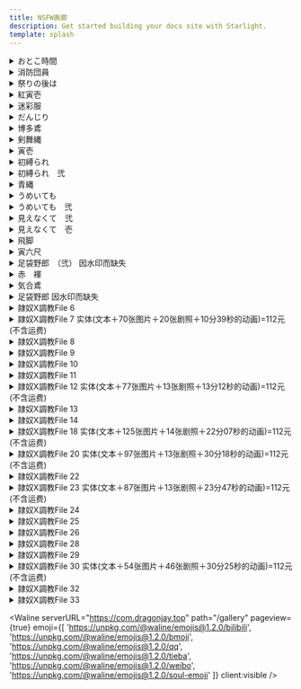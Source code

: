```yaml
---
title: NSFW画廊
description: Get started building your docs site with Starlight.
template: splash
---
```




<details>
<summary>おとこ時間</summary>

<div class="grid md:gap-3 md:grid-cols-3 sm:gap-2 sm:grid-cols-2 lg:gap-4 lg:grid-cols-4 xl:gap-5 xl:grid-cols-5 2xl:gap-6 2xl:grid-cols-6">

<Image src="https://res.cloudinary.com/dkhp3hucr/image/upload/v1722171781/Fundoshi/pq008_elzodk.avif" loading="lazy" isZoomed alt="Midas" client:visible />

<Image src="https://res.cloudinary.com/dkhp3hucr/image/upload/v1722171782/Fundoshi/pq009_eqqbyh.avif" loading="lazy" isZoomed alt="Midas" client:visible />

<Image src="https://res.cloudinary.com/dkhp3hucr/image/upload/v1722171783/Fundoshi/pq010_obmu6j.avif" loading="lazy" isZoomed alt="Midas" client:visible />

<Image src="https://res.cloudinary.com/dkhp3hucr/image/upload/v1722171785/Fundoshi/pq011_otakkw.avif" loading="lazy" isZoomed alt="Midas" client:visible />

<Image src="https://res.cloudinary.com/dkhp3hucr/image/upload/v1722171786/Fundoshi/pq012_w6vp9x.avif" loading="lazy" isZoomed alt="Midas" client:visible />

<Image src="https://res.cloudinary.com/dkhp3hucr/image/upload/v1722171779/Fundoshi/pq013_yvssg3.avif" loading="lazy" isZoomed alt="Midas" client:visible />

<Image src="https://res.cloudinary.com/dkhp3hucr/image/upload/v1722171780/Fundoshi/pq014_sjmnov.avif" loading="lazy" isZoomed alt="Midas" client:visible />

<Image src="https://res.cloudinary.com/dkhp3hucr/image/upload/v1722171781/Fundoshi/pq015_ixgqbe.avif" loading="lazy" isZoomed alt="Midas" client:visible />

<Image src="https://res.cloudinary.com/dkhp3hucr/image/upload/v1722171781/Fundoshi/pq016_j66ugd.avif" loading="lazy" isZoomed alt="Midas" client:visible />

<Image src="https://res.cloudinary.com/dkhp3hucr/image/upload/v1722171781/Fundoshi/pq017_ddpg8a.avif" loading="lazy" isZoomed alt="Midas" client:visible />

<Image src="https://res.cloudinary.com/dkhp3hucr/image/upload/v1722171782/Fundoshi/pq018_tylvgn.avif" loading="lazy" isZoomed alt="Midas" client:visible />

</div>

</details>

<details>
<summary>消防団員</summary>

<div class="grid md:gap-3 md:grid-cols-3 sm:gap-2 sm:grid-cols-2 lg:gap-4 lg:grid-cols-4 xl:gap-5 xl:grid-cols-5 2xl:gap-6 2xl:grid-cols-6">

<Image src="https://res.cloudinary.com/dkhp3hucr/image/upload/v1722175609/Fundoshi/wa011_tpngn1.avif" loading="lazy" isZoomed alt="Midas" client:visible />

<Image src="https://res.cloudinary.com/dkhp3hucr/image/upload/v1722176249/Fundoshi/wa012_zushnp.avif" loading="lazy" isZoomed alt="Midas" client:visible />

<Image src="https://res.cloudinary.com/dkhp3hucr/image/upload/v1722176248/Fundoshi/wa013_yhlvuy.avif" loading="lazy" isZoomed alt="Midas" client:visible />

<Image src="https://res.cloudinary.com/dkhp3hucr/image/upload/v1722176296/Fundoshi/wa014_lcgbnd.avif" loading="lazy" isZoomed alt="Midas" client:visible />

<Image src="https://res.cloudinary.com/dkhp3hucr/image/upload/v1722174464/Fundoshi/wa015_mdwayo.avif" loading="lazy" isZoomed alt="Midas" client:visible />

<Image src="https://res.cloudinary.com/dkhp3hucr/image/upload/v1722176296/Fundoshi/wa017_vfbwzj.avif" loading="lazy" isZoomed alt="Midas" client:visible />

<Image src="https://res.cloudinary.com/dkhp3hucr/image/upload/v1722176299/Fundoshi/wa018_ffp750.avif" loading="lazy" isZoomed alt="Midas" client:visible />

</div>

</details>

<details>
<summary>祭りの後は</summary>

<div class="grid md:gap-3 md:grid-cols-3 sm:gap-2 sm:grid-cols-2 lg:gap-4 lg:grid-cols-4 xl:gap-5 xl:grid-cols-5 2xl:gap-6 2xl:grid-cols-6">

<Image src="https://res.cloudinary.com/dkhp3hucr/image/upload/v1722176962/Fundoshi/omaturi-01_vp8una.avif" loading="lazy" isZoomed alt="Midas" client:visible />

<Image src="https://res.cloudinary.com/dkhp3hucr/image/upload/v1722176963/Fundoshi/omaturi-03_vemlps.avif" loading="lazy" isZoomed alt="Midas" client:visible />

<Image src="https://res.cloudinary.com/dkhp3hucr/image/upload/v1722176964/Fundoshi/omaturi-06_tyoyuk.avif" loading="lazy" isZoomed alt="Midas" client:visible />

<Image src="https://res.cloudinary.com/dkhp3hucr/image/upload/v1722176951/Fundoshi/omaturi-09_yqf7v7.avif" loading="lazy" isZoomed alt="Midas" client:visible />

<Image src="https://res.cloudinary.com/dkhp3hucr/image/upload/v1722176951/Fundoshi/omaturi-10_q52yli.avif" loading="lazy" isZoomed alt="Midas" client:visible />
</div>

</details>

<details>
<summary>紅寅壱</summary>

<div class="grid md:gap-3 md:grid-cols-3 sm:gap-2 sm:grid-cols-2 lg:gap-4 lg:grid-cols-4 xl:gap-5 xl:grid-cols-5 2xl:gap-6 2xl:grid-cols-6">

<Image src="https://res.cloudinary.com/dkhp3hucr/image/upload/v1722214810/Fundoshi/at001_h4g5ma.avif" loading="lazy" isZoomed alt="Midas" client:visible />

<Image src="https://res.cloudinary.com/dkhp3hucr/image/upload/v1722214813/Fundoshi/at002_n7xmlo.avif" loading="lazy" isZoomed alt="Midas" client:visible />

<Image src="https://res.cloudinary.com/dkhp3hucr/image/upload/v1722214815/Fundoshi/at003_xtuviu.avif" loading="lazy" isZoomed alt="Midas" client:visible />

<Image src="https://res.cloudinary.com/dkhp3hucr/image/upload/v1722214814/Fundoshi/at005_u2f6gp.avif" loading="lazy" isZoomed alt="Midas" client:visible />

<Image src="https://res.cloudinary.com/dkhp3hucr/image/upload/v1722214817/Fundoshi/at007_ktrrsv.avif" loading="lazy" isZoomed alt="Midas" client:visible />

<Image src="https://res.cloudinary.com/dkhp3hucr/image/upload/v1722214817/Fundoshi/at009_uwkm3m.avif" loading="lazy" isZoomed alt="Midas" client:visible />

<Image src="https://res.cloudinary.com/dkhp3hucr/image/upload/v1722214808/Fundoshi/at010_wbnrhs.avif" loading="lazy" isZoomed alt="Midas" client:visible />

<Image src="https://res.cloudinary.com/dkhp3hucr/image/upload/v1722214808/Fundoshi/at011_xion4l.avif" loading="lazy" isZoomed alt="Midas" client:visible />

<Image src="https://res.cloudinary.com/dkhp3hucr/image/upload/v1722214809/Fundoshi/at012_bycwu5.avif" loading="lazy" isZoomed alt="Midas" client:visible />

<Image src="https://res.cloudinary.com/dkhp3hucr/image/upload/v1722214809/Fundoshi/at013_gixfph.avif" loading="lazy" isZoomed alt="Midas" client:visible />

</div>

</details>

<details>
<summary>迷彩服</summary>

<div class="grid md:gap-3 md:grid-cols-3 sm:gap-2 sm:grid-cols-2 lg:gap-4 lg:grid-cols-4 xl:gap-5 xl:grid-cols-5 2xl:gap-6 2xl:grid-cols-6">

<Image src="https://res.cloudinary.com/dkhp3hucr/image/upload/v1722215124/Fundoshi/m-01_nqvrg5.avif" loading="lazy" isZoomed alt="Midas" client:visible />

<Image src="https://res.cloudinary.com/dkhp3hucr/image/upload/v1722215124/Fundoshi/m-03_pezmht.avif" loading="lazy" isZoomed alt="Midas" client:visible />

<Image src="https://res.cloudinary.com/dkhp3hucr/image/upload/v1722215118/Fundoshi/m-04_wgdrpn.avif" loading="lazy" isZoomed alt="Midas" client:visible />

<Image src="https://res.cloudinary.com/dkhp3hucr/image/upload/v1722215119/Fundoshi/m-05_k06gtd.avif" loading="lazy" isZoomed alt="Midas" client:visible />

<Image src="https://res.cloudinary.com/dkhp3hucr/image/upload/v1722215120/Fundoshi/m-06_lpdy3g.avif" loading="lazy" isZoomed alt="Midas" client:visible />

<Image src="https://res.cloudinary.com/dkhp3hucr/image/upload/v1722215120/Fundoshi/m-07_nhxjq1.avif" loading="lazy" isZoomed alt="Midas" client:visible />

<Image src="https://res.cloudinary.com/dkhp3hucr/image/upload/v1722215123/Fundoshi/m-08_exzity.avif" loading="lazy" isZoomed alt="Midas" client:visible />

</div>

</details>

<details>
<summary>だんじり</summary>

<div class="grid md:gap-3 md:grid-cols-3 sm:gap-2 sm:grid-cols-2 lg:gap-4 lg:grid-cols-4 xl:gap-5 xl:grid-cols-5 2xl:gap-6 2xl:grid-cols-6">

<Image src="https://res.cloudinary.com/dkhp3hucr/image/upload/v1722215373/Fundoshi/okisi-01_isn41g.avif" loading="lazy" isZoomed alt="Midas" client:visible />

<Image src="https://res.cloudinary.com/dkhp3hucr/image/upload/v1722215372/Fundoshi/okisi-05_kuhbrx.avif" loading="lazy" isZoomed alt="Midas" client:visible />

<Image src="https://res.cloudinary.com/dkhp3hucr/image/upload/v1722215376/Fundoshi/okisi-06_wcjybo.avif" loading="lazy" isZoomed alt="Midas" client:visible />

<Image src="https://res.cloudinary.com/dkhp3hucr/image/upload/v1722215375/Fundoshi/okisi-08_xferyt.avif" loading="lazy" isZoomed alt="Midas" client:visible />

<Image src="https://res.cloudinary.com/dkhp3hucr/image/upload/v1722215377/Fundoshi/okisi-09_kvugtf.avif" loading="lazy" isZoomed alt="Midas" client:visible />

<Image src="https://res.cloudinary.com/dkhp3hucr/image/upload/v1722215369/Fundoshi/okisi-10_xsmyfx.avif" loading="lazy" isZoomed alt="Midas" client:visible />

<Image src="https://res.cloudinary.com/dkhp3hucr/image/upload/v1722215365/Fundoshi/okisi-11_oda76m.avif" loading="lazy" isZoomed alt="Midas" client:visible />

<Image src="https://res.cloudinary.com/dkhp3hucr/image/upload/v1722215366/Fundoshi/okisi-12_scd7iy.avif" loading="lazy" isZoomed alt="Midas" client:visible />

<Image src="https://res.cloudinary.com/dkhp3hucr/image/upload/v1722215367/Fundoshi/okisi-13_z8fhrp.avif" loading="lazy" isZoomed alt="Midas" client:visible />

<Image src="https://res.cloudinary.com/dkhp3hucr/image/upload/v1722215371/Fundoshi/okisi-14_cmzwem.avif" loading="lazy" isZoomed alt="Midas" client:visible />

</div>

</details>

<details>
<summary>博多鳶</summary>

<div class="grid md:gap-3 md:grid-cols-3 sm:gap-2 sm:grid-cols-2 lg:gap-4 lg:grid-cols-4 xl:gap-5 xl:grid-cols-5 2xl:gap-6 2xl:grid-cols-6">

<Image src="https://res.cloudinary.com/dkhp3hucr/image/upload/v1722215715/Fundoshi/005yo_ayawzl.avif" loading="lazy" isZoomed alt="Midas" client:visible />

<Image src="https://res.cloudinary.com/dkhp3hucr/image/upload/v1722215721/Fundoshi/009yo_h1po2z.avif" loading="lazy" isZoomed alt="Midas" client:visible />

<Image src="https://res.cloudinary.com/dkhp3hucr/image/upload/v1722215720/Fundoshi/010yo_la7ess.avif" loading="lazy" isZoomed alt="Midas" client:visible />

<Image src="https://res.cloudinary.com/dkhp3hucr/image/upload/v1722215722/Fundoshi/012yo_f3dxnb.avif" loading="lazy" isZoomed alt="Midas" client:visible />

<Image src="https://res.cloudinary.com/dkhp3hucr/image/upload/v1722215716/Fundoshi/013yo_dxtobh.avif" loading="lazy" isZoomed alt="Midas" client:visible />

<Image src="https://res.cloudinary.com/dkhp3hucr/image/upload/v1722215714/Fundoshi/014yo_n2attq.avif" loading="lazy" isZoomed alt="Midas" client:visible />

<Image src="https://res.cloudinary.com/dkhp3hucr/image/upload/v1722215719/Fundoshi/015yo_s9forn.avif" loading="lazy" isZoomed alt="Midas" client:visible />

<Image src="https://res.cloudinary.com/dkhp3hucr/image/upload/v1722215715/Fundoshi/016yo_lsdsmi.avif" loading="lazy" isZoomed alt="Midas" client:visible />

</div>

</details>

<details>
<summary>剣舞縄</summary>

<div class="grid md:gap-3 md:grid-cols-3 sm:gap-2 sm:grid-cols-2 lg:gap-4 lg:grid-cols-4 xl:gap-5 xl:grid-cols-5 2xl:gap-6 2xl:grid-cols-6">

<Image src="https://res.cloudinary.com/dkhp3hucr/image/upload/v1722216035/Fundoshi/2007n_e68e3b.avif" loading="lazy" isZoomed alt="Midas" client:visible />

<Image src="https://res.cloudinary.com/dkhp3hucr/image/upload/v1722216034/Fundoshi/2009n_ckezzs.avif" loading="lazy" isZoomed alt="Midas" client:visible />

<Image src="https://res.cloudinary.com/dkhp3hucr/image/upload/v1722216035/Fundoshi/2011n_vgp8zx.avif" loading="lazy" isZoomed alt="Midas" client:visible />

</div>

</details>

<details>
<summary>寅壱</summary>

<div class="grid md:gap-3 md:grid-cols-3 sm:gap-2 sm:grid-cols-2 lg:gap-4 lg:grid-cols-4 xl:gap-5 xl:grid-cols-5 2xl:gap-6 2xl:grid-cols-6">

<Image src="https://res.cloudinary.com/dkhp3hucr/image/upload/v1722216510/Fundoshi/otora-01_ypu31k.avif" loading="lazy" isZoomed alt="Midas" client:visible />

<Image src="https://res.cloudinary.com/dkhp3hucr/image/upload/v1722216512/Fundoshi/otora-04_bmza9l.avif" loading="lazy" isZoomed alt="Midas" client:visible />

<Image src="https://res.cloudinary.com/dkhp3hucr/image/upload/v1722216515/Fundoshi/otora-05_qxwfid.avif" loading="lazy" isZoomed alt="Midas" client:visible />

<Image src="https://res.cloudinary.com/dkhp3hucr/image/upload/v1722216515/Fundoshi/otora-06_gttyri.avif" loading="lazy" isZoomed alt="Midas" client:visible />

<Image src="https://res.cloudinary.com/dkhp3hucr/image/upload/v1722216517/Fundoshi/otora-07_gt25tt.avif" loading="lazy" isZoomed alt="Midas" client:visible />

<Image src="https://res.cloudinary.com/dkhp3hucr/image/upload/v1722216501/Fundoshi/otora-08_vhomhr.avif" loading="lazy" isZoomed alt="Midas" client:visible />

<Image src="https://res.cloudinary.com/dkhp3hucr/image/upload/v1722216503/Fundoshi/otora-09_qdlaky.avif" loading="lazy" isZoomed alt="Midas" client:visible />

<Image src="https://res.cloudinary.com/dkhp3hucr/image/upload/v1722216503/Fundoshi/otora-10_dba5pl.avif" loading="lazy" isZoomed alt="Midas" client:visible />

<Image src="https://res.cloudinary.com/dkhp3hucr/image/upload/v1722216502/Fundoshi/otora-11_hbbrep.avif" loading="lazy" isZoomed alt="Midas" client:visible />

<Image src="https://res.cloudinary.com/dkhp3hucr/image/upload/v1722216507/Fundoshi/otora-12_lmbgbn.avif" loading="lazy" isZoomed alt="Midas" client:visible />

<Image src="https://res.cloudinary.com/dkhp3hucr/image/upload/v1722216504/Fundoshi/otora-13_e0puld.avif" loading="lazy" isZoomed alt="Midas" client:visible />

<Image src="https://res.cloudinary.com/dkhp3hucr/image/upload/v1722216508/Fundoshi/otora-14_cqpzud.avif" loading="lazy" isZoomed alt="Midas" client:visible />

</div>

</details>

<details>
<summary>初縛られ</summary>

<div class="grid md:gap-3 md:grid-cols-3 sm:gap-2 sm:grid-cols-2 lg:gap-4 lg:grid-cols-4 xl:gap-5 xl:grid-cols-5 2xl:gap-6 2xl:grid-cols-6">

<Image src="https://res.cloudinary.com/dkhp3hucr/image/upload/v1722217384/Fundoshi/f-03_hvjm1l.avif" loading="lazy" isZoomed alt="Midas" client:visible />

<Image src="https://res.cloudinary.com/dkhp3hucr/image/upload/v1722217386/Fundoshi/f-04_bgyvn5.avif" loading="lazy" isZoomed alt="Midas" client:visible />

<Image src="https://res.cloudinary.com/dkhp3hucr/image/upload/v1722217388/Fundoshi/f-05_w25tos.avif" loading="lazy" isZoomed alt="Midas" client:visible />

<Image src="https://res.cloudinary.com/dkhp3hucr/image/upload/v1722217389/Fundoshi/f-06_q5gjrp.avif" loading="lazy" isZoomed alt="Midas" client:visible />

<Image src="https://res.cloudinary.com/dkhp3hucr/image/upload/v1722217391/Fundoshi/f-07_e6mmkh.avif" loading="lazy" isZoomed alt="Midas" client:visible />

<Image src="https://res.cloudinary.com/dkhp3hucr/image/upload/v1722217392/Fundoshi/f-08_az3pmn.avif" loading="lazy" isZoomed alt="Midas" client:visible />

<Image src="https://res.cloudinary.com/dkhp3hucr/image/upload/v1722217395/Fundoshi/f-09_vv2hfe.avif" loading="lazy" isZoomed alt="Midas" client:visible />

<Image src="https://res.cloudinary.com/dkhp3hucr/image/upload/v1722217359/Fundoshi/f-11_wtyjfr.avif" loading="lazy" isZoomed alt="Midas" client:visible />

<Image src="https://res.cloudinary.com/dkhp3hucr/image/upload/v1722217360/Fundoshi/f-12_ocuabo.avif" loading="lazy" isZoomed alt="Midas" client:visible />

<Image src="https://res.cloudinary.com/dkhp3hucr/image/upload/v1722217361/Fundoshi/f-13_lczbqw.avif" loading="lazy" isZoomed alt="Midas" client:visible />

<Image src="https://res.cloudinary.com/dkhp3hucr/image/upload/v1722217361/Fundoshi/f-14_qicxlo.avif" loading="lazy" isZoomed alt="Midas" client:visible />

<Image src="https://res.cloudinary.com/dkhp3hucr/image/upload/v1722217367/Fundoshi/f-15_ron3kc.avif" loading="lazy" isZoomed alt="Midas" client:visible />

<Image src="https://res.cloudinary.com/dkhp3hucr/image/upload/v1722217368/Fundoshi/f-16_kmkbtl.avif" loading="lazy" isZoomed alt="Midas" client:visible />

<Image src="https://res.cloudinary.com/dkhp3hucr/image/upload/v1722217379/Fundoshi/f-17_fdxuff.avif" loading="lazy" isZoomed alt="Midas" client:visible />

<Image src="https://res.cloudinary.com/dkhp3hucr/image/upload/v1722217382/Fundoshi/f-18_qjngze.avif" loading="lazy" isZoomed alt="Midas" client:visible />

<Image src="https://res.cloudinary.com/dkhp3hucr/image/upload/v1722217383/Fundoshi/f-20_wlj5un.avif" loading="lazy" isZoomed alt="Midas" client:visible />

</div>

</details>

<details>
<summary>初縛られ　弐</summary>

<div class="grid md:gap-3 md:grid-cols-3 sm:gap-2 sm:grid-cols-2 lg:gap-4 lg:grid-cols-4 xl:gap-5 xl:grid-cols-5 2xl:gap-6 2xl:grid-cols-6">

<Image src="https://res.cloudinary.com/dkhp3hucr/image/upload/v1722217848/Fundoshi/f-21_bagedj.avif" loading="lazy" isZoomed alt="Midas" client:visible />

<Image src="https://res.cloudinary.com/dkhp3hucr/image/upload/v1722217843/Fundoshi/f-22_l0qx6f.avif" loading="lazy" isZoomed alt="Midas" client:visible />

<Image src="https://res.cloudinary.com/dkhp3hucr/image/upload/v1722217843/Fundoshi/f-23_y2bkcp.avif" loading="lazy" isZoomed alt="Midas" client:visible />

<Image src="https://res.cloudinary.com/dkhp3hucr/image/upload/v1722217841/Fundoshi/f-27_scm9ui.avif" loading="lazy" isZoomed alt="Midas" client:visible />

<Image src="https://res.cloudinary.com/dkhp3hucr/image/upload/v1722217842/Fundoshi/f-28_awbvsp.avif" loading="lazy" isZoomed alt="Midas" client:visible />

</div>

</details>

<details>
<summary>青縄</summary>

<div class="grid md:gap-3 md:grid-cols-3 sm:gap-2 sm:grid-cols-2 lg:gap-4 lg:grid-cols-4 xl:gap-5 xl:grid-cols-5 2xl:gap-6 2xl:grid-cols-6">

<Image src="https://res.cloudinary.com/dkhp3hucr/image/upload/v1722218215/Fundoshi/tabiy-05_eeroxj.avif" loading="lazy" isZoomed alt="Midas" client:visible />

<Image src="https://res.cloudinary.com/dkhp3hucr/image/upload/v1722218216/Fundoshi/tabiy-06_i6yp5v.avif" loading="lazy" isZoomed alt="Midas" client:visible />

<Image src="https://res.cloudinary.com/dkhp3hucr/image/upload/v1722218226/Fundoshi/tabiy-07_u9j8mt.avif" loading="lazy" isZoomed alt="Midas" client:visible />

<Image src="https://res.cloudinary.com/dkhp3hucr/image/upload/v1722218224/Fundoshi/tabiy-08_akuxnn.avif" loading="lazy" isZoomed alt="Midas" client:visible />

<Image src="https://res.cloudinary.com/dkhp3hucr/image/upload/v1722218216/Fundoshi/tabiy-09_jvh7zh.avif" loading="lazy" isZoomed alt="Midas" client:visible />

<Image src="https://res.cloudinary.com/dkhp3hucr/image/upload/v1722218231/Fundoshi/tabiy-10_v66nmg.avif" loading="lazy" isZoomed alt="Midas" client:visible />

<Image src="https://res.cloudinary.com/dkhp3hucr/image/upload/v1722218224/Fundoshi/tabiy-11_dnkvfj.avif" loading="lazy" isZoomed alt="Midas" client:visible />

<Image src="https://res.cloudinary.com/dkhp3hucr/image/upload/v1722218232/Fundoshi/tabiy-12_rcv2au.avif" loading="lazy" isZoomed alt="Midas" client:visible />

<Image src="https://res.cloudinary.com/dkhp3hucr/image/upload/v1722218229/Fundoshi/tabiy-13_hewmkx.avif" loading="lazy" isZoomed alt="Midas" client:visible />

<Image src="https://res.cloudinary.com/dkhp3hucr/image/upload/v1722218234/Fundoshi/tabiy-14_gpl0qn.avif" loading="lazy" isZoomed alt="Midas" client:visible />

<Image src="https://res.cloudinary.com/dkhp3hucr/image/upload/v1722218236/Fundoshi/tabiy-15_noagyk.avif" loading="lazy" isZoomed alt="Midas" client:visible />

<Image src="https://res.cloudinary.com/dkhp3hucr/image/upload/v1722218237/Fundoshi/tabiy-16_hs3wis.avif" loading="lazy" isZoomed alt="Midas" client:visible />

<Image src="https://res.cloudinary.com/dkhp3hucr/image/upload/v1722218214/Fundoshi/tabiy-17_lncx5n.avif" loading="lazy" isZoomed alt="Midas" client:visible />

</div>

</details>

<details>
<summary>うめいても</summary>

<div class="grid md:gap-3 md:grid-cols-3 sm:gap-2 sm:grid-cols-2 lg:gap-4 lg:grid-cols-4 xl:gap-5 xl:grid-cols-5 2xl:gap-6 2xl:grid-cols-6">

<Image src="https://res.cloudinary.com/dkhp3hucr/image/upload/v1722218673/Fundoshi/syo-01_qoamxu.avif" loading="lazy" isZoomed alt="Midas" client:visible />

<Image src="https://res.cloudinary.com/dkhp3hucr/image/upload/v1722218674/Fundoshi/syo-02_vmyrcq.avif" loading="lazy" isZoomed alt="Midas" client:visible />

<Image src="https://res.cloudinary.com/dkhp3hucr/image/upload/v1722218676/Fundoshi/syo-03_mfh84j.avif" loading="lazy" isZoomed alt="Midas" client:visible />

<Image src="https://res.cloudinary.com/dkhp3hucr/image/upload/v1722218680/Fundoshi/syo-04_mrw7e6.avif" loading="lazy" isZoomed alt="Midas" client:visible />

<Image src="https://res.cloudinary.com/dkhp3hucr/image/upload/v1722218688/Fundoshi/syo-07_noa7bm.avif" loading="lazy" isZoomed alt="Midas" client:visible />

<Image src="https://res.cloudinary.com/dkhp3hucr/image/upload/v1722218683/Fundoshi/syo-09_bp0xno.avif" loading="lazy" isZoomed alt="Midas" client:visible />

<Image src="https://res.cloudinary.com/dkhp3hucr/image/upload/v1722218691/Fundoshi/syo-10_ogndm8.avif" loading="lazy" isZoomed alt="Midas" client:visible />

<Image src="https://res.cloudinary.com/dkhp3hucr/image/upload/v1722218681/Fundoshi/syo-11_mcxq7y.avif" loading="lazy" isZoomed alt="Midas" client:visible />

<Image src="https://res.cloudinary.com/dkhp3hucr/image/upload/v1722218686/Fundoshi/syo-12_itz7jv.avif" loading="lazy" isZoomed alt="Midas" client:visible />

<Image src="https://res.cloudinary.com/dkhp3hucr/image/upload/v1722218674/Fundoshi/syo-17_lviued.avif" loading="lazy" isZoomed alt="Midas" client:visible />

</div>

</details>

<details>
<summary>うめいても　弐</summary>

<div class="grid md:gap-3 md:grid-cols-3 sm:gap-2 sm:grid-cols-2 lg:gap-4 lg:grid-cols-4 xl:gap-5 xl:grid-cols-5 2xl:gap-6 2xl:grid-cols-6">

<Image src="https://res.cloudinary.com/dkhp3hucr/image/upload/v1722219055/Fundoshi/syo-20_xfc9st.avif" loading="lazy" isZoomed alt="Midas" client:visible />

<Image src="https://res.cloudinary.com/dkhp3hucr/image/upload/v1722219046/Fundoshi/syo-21_h2vtnt.avif" loading="lazy" isZoomed alt="Midas" client:visible />

<Image src="https://res.cloudinary.com/dkhp3hucr/image/upload/v1722219051/Fundoshi/syo-22_q27ce5.avif" loading="lazy" isZoomed alt="Midas" client:visible />

<Image src="https://res.cloudinary.com/dkhp3hucr/image/upload/v1722219051/Fundoshi/syo-23_m99gxn.avif" loading="lazy" isZoomed alt="Midas" client:visible />

<Image src="https://res.cloudinary.com/dkhp3hucr/image/upload/v1722219056/Fundoshi/syo-24_hizdln.avif" loading="lazy" isZoomed alt="Midas" client:visible />

<Image src="https://res.cloudinary.com/dkhp3hucr/image/upload/v1722219041/Fundoshi/syo-25_hsqgx5.avif" loading="lazy" isZoomed alt="Midas" client:visible />

<Image src="https://res.cloudinary.com/dkhp3hucr/image/upload/v1722219041/Fundoshi/syo-26_axouti.avif" loading="lazy" isZoomed alt="Midas" client:visible />

<Image src="https://res.cloudinary.com/dkhp3hucr/image/upload/v1722219042/Fundoshi/syo-27_ygtvv2.avif" loading="lazy" isZoomed alt="Midas" client:visible />

<Image src="https://res.cloudinary.com/dkhp3hucr/image/upload/v1722219050/Fundoshi/syo-28_x1c5p9.avif" loading="lazy" isZoomed alt="Midas" client:visible />

<Image src="https://res.cloudinary.com/dkhp3hucr/image/upload/v1722219045/Fundoshi/syo-29_v19wd8.avif" loading="lazy" isZoomed alt="Midas" client:visible />

<Image src="https://res.cloudinary.com/dkhp3hucr/image/upload/v1722219042/Fundoshi/syo-30_k9uypc.avif" loading="lazy" isZoomed alt="Midas" client:visible />

</div>

</details>

<details>
<summary>見えなくて　弐</summary>

<div class="grid md:gap-3 md:grid-cols-3 sm:gap-2 sm:grid-cols-2 lg:gap-4 lg:grid-cols-4 xl:gap-5 xl:grid-cols-5 2xl:gap-6 2xl:grid-cols-6">

<Image src="https://res.cloudinary.com/dkhp3hucr/image/upload/v1722220048/Fundoshi/taka-40_c2zs4v.avif" loading="lazy" isZoomed alt="Midas" client:visible />

<Image src="https://res.cloudinary.com/dkhp3hucr/image/upload/v1722220058/Fundoshi/taka-41_lisudl.avif" loading="lazy" isZoomed alt="Midas" client:visible />

<Image src="https://res.cloudinary.com/dkhp3hucr/image/upload/v1722220050/Fundoshi/taka-42_ztplky.avif" loading="lazy" isZoomed alt="Midas" client:visible />

<Image src="https://res.cloudinary.com/dkhp3hucr/image/upload/v1722220056/Fundoshi/taka-43_soke6r.avif" loading="lazy" isZoomed alt="Midas" client:visible />

<Image src="https://res.cloudinary.com/dkhp3hucr/image/upload/v1722220060/Fundoshi/taka-44_xn7qv0.avif" loading="lazy" isZoomed alt="Midas" client:visible />

<Image src="https://res.cloudinary.com/dkhp3hucr/image/upload/v1722220061/Fundoshi/taka-49_xor0zt.avif" loading="lazy" isZoomed alt="Midas" client:visible />

<Image src="https://res.cloudinary.com/dkhp3hucr/image/upload/v1722220063/Fundoshi/taka-50_lpw4ud.avif" loading="lazy" isZoomed alt="Midas" client:visible />

<Image src="https://res.cloudinary.com/dkhp3hucr/image/upload/v1722220065/Fundoshi/taka-51_zgh1qm.avif" loading="lazy" isZoomed alt="Midas" client:visible />

<Image src="https://res.cloudinary.com/dkhp3hucr/image/upload/v1722220047/Fundoshi/taka-59_znuhpm.avif" loading="lazy" isZoomed alt="Midas" client:visible />

<Image src="https://res.cloudinary.com/dkhp3hucr/image/upload/v1722220049/Fundoshi/taka-61_jkxfhn.avif" loading="lazy" isZoomed alt="Midas" client:visible />

<Image src="https://res.cloudinary.com/dkhp3hucr/image/upload/v1722220053/Fundoshi/taka-62_frxpkl.avif" loading="lazy" isZoomed alt="Midas" client:visible />

<Image src="https://res.cloudinary.com/dkhp3hucr/image/upload/v1722220054/Fundoshi/taka-64_fryzde.avif" loading="lazy" isZoomed alt="Midas" client:visible />

</div>

</details>

<details>
<summary>見えなくて　壱</summary>

<div class="grid md:gap-3 md:grid-cols-3 sm:gap-2 sm:grid-cols-2 lg:gap-4 lg:grid-cols-4 xl:gap-5 xl:grid-cols-5 2xl:gap-6 2xl:grid-cols-6">

<Image src="https://res.cloudinary.com/dkhp3hucr/image/upload/v1722220507/Fundoshi/taka-15_m7slkx.avif" loading="lazy" isZoomed alt="Midas" client:visible />

<Image src="https://res.cloudinary.com/dkhp3hucr/image/upload/v1722220498/Fundoshi/taka-17_fpk5et.avif" loading="lazy" isZoomed alt="Midas" client:visible />

<Image src="https://res.cloudinary.com/dkhp3hucr/image/upload/v1722220502/Fundoshi/taka-19_dxbd7x.avif" loading="lazy" isZoomed alt="Midas" client:visible />

<Image src="https://res.cloudinary.com/dkhp3hucr/image/upload/v1722220502/Fundoshi/taka-20_kbbtix.avif" loading="lazy" isZoomed alt="Midas" client:visible />

<Image src="https://res.cloudinary.com/dkhp3hucr/image/upload/v1722220504/Fundoshi/taka-23_ok4mmp.avif" loading="lazy" isZoomed alt="Midas" client:visible />

<Image src="https://res.cloudinary.com/dkhp3hucr/image/upload/v1722220492/Fundoshi/taka-25_ms9hoh.avif" loading="lazy" isZoomed alt="Midas" client:visible />

<Image src="https://res.cloudinary.com/dkhp3hucr/image/upload/v1722220493/Fundoshi/taka-27_hqqp3x.avif" loading="lazy" isZoomed alt="Midas" client:visible />

<Image src="https://res.cloudinary.com/dkhp3hucr/image/upload/v1722220493/Fundoshi/taka-29_z9khp8.avif" loading="lazy" isZoomed alt="Midas" client:visible />

<Image src="https://res.cloudinary.com/dkhp3hucr/image/upload/v1722220497/Fundoshi/taka-30_ou0klg.avif" loading="lazy" isZoomed alt="Midas" client:visible />

</div>

</details>

<details>
<summary>飛脚</summary>

<div class="grid md:gap-3 md:grid-cols-3 sm:gap-2 sm:grid-cols-2 lg:gap-4 lg:grid-cols-4 xl:gap-5 xl:grid-cols-5 2xl:gap-6 2xl:grid-cols-6">

<Image src="https://res.cloudinary.com/dkhp3hucr/image/upload/v1722263899/Fundoshi/tk-hikyaku-02_xqwmxw.avif" loading="lazy" isZoomed alt="Midas" client:visible />

<Image src="https://res.cloudinary.com/dkhp3hucr/image/upload/v1722263899/Fundoshi/tk-hikyaku-03_yfqlcy.avif" loading="lazy" isZoomed alt="Midas" client:visible />

<Image src="https://res.cloudinary.com/dkhp3hucr/image/upload/v1722263899/Fundoshi/tk-hikyaku-04_c7xu2m.avif" loading="lazy" isZoomed alt="Midas" client:visible />

<Image src="https://res.cloudinary.com/dkhp3hucr/image/upload/v1722263900/Fundoshi/tk-hikyaku-05_b9qtrx.avif" loading="lazy" isZoomed alt="Midas" client:visible />

<Image src="https://res.cloudinary.com/dkhp3hucr/image/upload/v1722263901/Fundoshi/tk-hikyaku-09_tcfst4.avif" loading="lazy" isZoomed alt="Midas" client:visible />

<Image src="https://res.cloudinary.com/dkhp3hucr/image/upload/v1722263901/Fundoshi/tk-hikyaku-10_gawiil.avif" loading="lazy" isZoomed alt="Midas" client:visible />

<Image src="https://res.cloudinary.com/dkhp3hucr/image/upload/v1722263901/Fundoshi/tk-hikyaku-11_b0kdzx.avif" loading="lazy" isZoomed alt="Midas" client:visible />

<Image src="https://res.cloudinary.com/dkhp3hucr/image/upload/v1722263371/Fundoshi/tk-hikyaku-12_ovlpmw.avif" loading="lazy" isZoomed alt="Midas" client:visible />

<Image src="https://res.cloudinary.com/dkhp3hucr/image/upload/v1722263899/Fundoshi/tk-hikyaku-13_ffn1uw.avif" loading="lazy" isZoomed alt="Midas" client:visible />

<Image src="https://res.cloudinary.com/dkhp3hucr/image/upload/v1722263899/Fundoshi/tk-hikyaku-14_xehewv.avif" loading="lazy" isZoomed alt="Midas" client:visible />

</div>

</details>

<details>
<summary>寅六尺</summary>

<div class="grid md:gap-3 md:grid-cols-3 sm:gap-2 sm:grid-cols-2 lg:gap-4 lg:grid-cols-4 xl:gap-5 xl:grid-cols-5 2xl:gap-6 2xl:grid-cols-6">

<Image src="https://res.cloudinary.com/dkhp3hucr/image/upload/v1722265104/Fundoshi/u-02_vvlihz.avif" loading="lazy" isZoomed alt="Midas" client:visible />

<Image src="https://res.cloudinary.com/dkhp3hucr/image/upload/v1722265103/Fundoshi/u-03_po9pkb.avif" loading="lazy" isZoomed alt="Midas" client:visible />

<Image src="https://res.cloudinary.com/dkhp3hucr/image/upload/v1722265105/Fundoshi/u-04_tscmbm.avif" loading="lazy" isZoomed alt="Midas" client:visible />

<Image src="https://res.cloudinary.com/dkhp3hucr/image/upload/v1722265104/Fundoshi/u-05_pflppj.avif" loading="lazy" isZoomed alt="Midas" client:visible />

<Image src="https://res.cloudinary.com/dkhp3hucr/image/upload/v1722265102/Fundoshi/u-09_f3vzmn.avif" loading="lazy" isZoomed alt="Midas" client:visible />

<Image src="https://res.cloudinary.com/dkhp3hucr/image/upload/v1722265102/Fundoshi/u-10_ahh9o3.avif" loading="lazy" isZoomed alt="Midas" client:visible />

<Image src="https://res.cloudinary.com/dkhp3hucr/image/upload/v1722265103/Fundoshi/u-11_jpf5kn.avif" loading="lazy" isZoomed alt="Midas" client:visible />

<Image src="https://res.cloudinary.com/dkhp3hucr/image/upload/v1722265103/Fundoshi/u-12_ptiipe.avif" loading="lazy" isZoomed alt="Midas" client:visible />

</div>

</details>

<details>
<summary>足袋野郎　（弐） 因水印而缺失</summary>

<div class="grid md:gap-3 md:grid-cols-3 sm:gap-2 sm:grid-cols-2 lg:gap-4 lg:grid-cols-4 xl:gap-5 xl:grid-cols-5 2xl:gap-6 2xl:grid-cols-6">

<Image src="https://res.cloudinary.com/dkhp3hucr/image/upload/v1722314788/Fundoshi/tk-n-tabiyarou-11_z9tm9e.avif" loading="lazy" isZoomed alt="Midas" client:visible />

<Image src="https://res.cloudinary.com/dkhp3hucr/image/upload/v1722314790/Fundoshi/tk-n-tabiyarou-12_oogfea.avif" loading="lazy" isZoomed alt="Midas" client:visible />

<Image src="https://res.cloudinary.com/dkhp3hucr/image/upload/v1722314790/Fundoshi/tk-n-tabiyarou-13_mewzz6.avif" loading="lazy" isZoomed alt="Midas" client:visible />

<Image src="https://res.cloudinary.com/dkhp3hucr/image/upload/v1722314789/Fundoshi/tk-n-tabiyarou-18_ikhcx9.avif" loading="lazy" isZoomed alt="Midas" client:visible />

<Image src="https://res.cloudinary.com/dkhp3hucr/image/upload/v1722314789/Fundoshi/tk-n-tabiyarou-19_eljerc.avif" loading="lazy" isZoomed alt="Midas" client:visible />

<Image src="https://res.cloudinary.com/dkhp3hucr/image/upload/v1722314788/Fundoshi/tk-n-tabiyarou-20_tqp6oj.avif" loading="lazy" isZoomed alt="Midas" client:visible />

<Image src="https://res.cloudinary.com/dkhp3hucr/image/upload/v1722314790/Fundoshi/tk-n-tabiyarou-22_iqeewg.avif" loading="lazy" isZoomed alt="Midas" client:visible />

</div>

</details>

<details>
<summary>赤　褌</summary>

<div class="grid md:gap-3 md:grid-cols-3 sm:gap-2 sm:grid-cols-2 lg:gap-4 lg:grid-cols-4 xl:gap-5 xl:grid-cols-5 2xl:gap-6 2xl:grid-cols-6">

<Image src="https://res.cloudinary.com/dkhp3hucr/image/upload/v1722315927/Fundoshi/tk-n-akafun-02_badrzd.avif" loading="lazy" isZoomed alt="Midas" client:visible />

<Image src="https://res.cloudinary.com/dkhp3hucr/image/upload/v1722315926/Fundoshi/tk-n-akafun-04_jcpw0j.avif" loading="lazy" isZoomed alt="Midas" client:visible />

<Image src="https://res.cloudinary.com/dkhp3hucr/image/upload/v1722315926/Fundoshi/tk-n-akafun-05_srkdmi.avif" loading="lazy" isZoomed alt="Midas" client:visible />

<Image src="https://res.cloudinary.com/dkhp3hucr/image/upload/v1722315927/Fundoshi/tk-n-akafun-08_fulhtp.avif" loading="lazy" isZoomed alt="Midas" client:visible />

</div>

</details>

<details>
<summary>気合鳶</summary>

<div class="grid md:gap-3 md:grid-cols-3 sm:gap-2 sm:grid-cols-2 lg:gap-4 lg:grid-cols-4 xl:gap-5 xl:grid-cols-5 2xl:gap-6 2xl:grid-cols-6">

<Image src="https://res.cloudinary.com/dkhp3hucr/image/upload/v1722316263/Fundoshi/n-k-01_p218qz.avif" loading="lazy" isZoomed alt="Midas" client:visible />

<Image src="https://res.cloudinary.com/dkhp3hucr/image/upload/v1722316262/Fundoshi/n-k-03_qtf8ko.avif" loading="lazy" isZoomed alt="Midas" client:visible />

<Image src="https://res.cloudinary.com/dkhp3hucr/image/upload/v1722316263/Fundoshi/n-k-05_dusr7v.avif" loading="lazy" isZoomed alt="Midas" client:visible />

<Image src="https://res.cloudinary.com/dkhp3hucr/image/upload/v1722316262/Fundoshi/n-k-09_ovxrnp.avif" loading="lazy" isZoomed alt="Midas" client:visible />

</div>

</details>

<details>
<summary>足袋野郎 因水印而缺失</summary>

<div class="grid md:gap-3 md:grid-cols-3 sm:gap-2 sm:grid-cols-2 lg:gap-4 lg:grid-cols-4 xl:gap-5 xl:grid-cols-5 2xl:gap-6 2xl:grid-cols-6">

<Image src="https://res.cloudinary.com/dkhp3hucr/image/upload/v1722317225/Fundoshi/tk-n-tabiyarou-01_cleanup_fvtfue.avif" loading="lazy" isZoomed alt="Midas" client:visible />

<Image src="https://res.cloudinary.com/dkhp3hucr/image/upload/v1722317225/Fundoshi/tk-n-tabiyarou-04_cleanup_myska7.avif" loading="lazy" isZoomed alt="Midas" client:visible />

<Image src="https://res.cloudinary.com/dkhp3hucr/image/upload/v1722317224/Fundoshi/tk-n-tabiyarou-05_cleanup_i4jx6g.avif" loading="lazy" isZoomed alt="Midas" client:visible />

<Image src="https://res.cloudinary.com/dkhp3hucr/image/upload/v1722317224/Fundoshi/tk-n-tabiyarou-10_cleanup_ttpk34.avif" loading="lazy" isZoomed alt="Midas" client:visible />

</div>

</details>

<details>
<summary>隷奴X調教File 6</summary>

思及今岁已末，遂决意于晴日携伴赴山中废弃谷仓，行悬吊鞭笞之戏，此乃今年最后一次露天调教。
途中驻足麦当劳用膳，随后直奔山中。
抵达谷仓伊始，即以十二毫米麻绳备悬吊之具。
X仅着六尺褌与长裤，上身赤裸。先缚其胸上下，复于腋下合二绳为一，又以辅绳缚其腹、股与臀下。
蒙其双目悬空后，予以乳首之刑。继而褪其裤，隔六尺褌或自褌侧施以阳物之责。终褪其褌，使之一丝不挂。
随后，系绳于两踝，使其双腿大张悬空。
复以褪下之六尺褌堵其口，使不能出声。为使其仰首，又将绳系于悬吊之绳。继而以麻绳缚其双踝，予以乳首与
阳物之责。悬吊毕，放其下地，解其胸绳，只见绳痕清晰可辨，红若朱砂，遂摄影留念。
随后行鞭笞之戏。将其双腕缚于谷仓栅栏，使臀部突出，以玫瑰鞭抽打其背与臀。最后，以假阳具插入其后庭，以示调教。
摄录此过程后本欲收场，奈何X央求再施鞭刑，遂又行鞭笞之戏，方才返回房中。

<div class="grid md:gap-3 md:grid-cols-3 sm:gap-2 sm:grid-cols-2 lg:gap-4 lg:grid-cols-4 xl:gap-5 xl:grid-cols-5 2xl:gap-6 2xl:grid-cols-6">

<Image src="https://res.cloudinary.com/dkhp3hucr/image/upload/v1722437357/Fundoshi/%EF%BC%91_1_cc417d.avif" loading="lazy" isZoomed alt="Midas" client:visible />

<Image src="https://res.cloudinary.com/dkhp3hucr/image/upload/v1722437357/Fundoshi/%EF%BC%91_zaeehb.avif" loading="lazy" isZoomed alt="Midas" client:visible />

<Image src="https://res.cloudinary.com/dkhp3hucr/image/upload/v1722437357/Fundoshi/14_oxbzif.avif" loading="lazy" isZoomed alt="Midas" client:visible />

<Image src="https://res.cloudinary.com/dkhp3hucr/image/upload/v1722437357/Fundoshi/13_tce6qh.avif" loading="lazy" isZoomed alt="Midas" client:visible />

</div>

</details>

<details>
<summary>隷奴X調教File 7 实体(文本＋70张图片＋20张剧照＋10分39秒的动画)=112元(不含运费)</summary>

Ａ扩张后，为了外出就餐而进行的束缚，这次的约束是为了今后的调教，保持捆绑状态回到家中，自行解开绳索，
用变形的龟甲缚绑好后穿上衣服，出门用餐。在店里让其敞开前襟露出绳索，边吃边拍照。
之后回到房间，让其自行解开绳索。确认身上留有绳痕后再次穿上衣服，驱车前往之前去过的，有露天温泉的
大众澡堂。到达时已近午夜十一点。在澡堂入口附近拍照后进入。
从更衣室到内汤。与一对眼神中能辨识出是同好的情侣擦肩而过。
我们分别进入露天浴池。有几个结伴而来的朋友、情侣和独自一人的同好。我先进入蒸汽浴室。
我命令Ｘ这次进入时不要用毛巾遮挡光洁如玉的私处，因为上次进入时用毛巾遮挡，坐在椅子上时也没有拿开。
浴室里有两个人，其中一人坐在椅子上没有遮挡前面。我进去时，两人都看了过来。我坐在角落里稍等片刻，Ｘ进来后
坐在稍远的椅子上。蒸汽散去，可以看到其光洁无毛。观察两个男人，发现他们时不时偷瞄Ｘ，一人毛巾下鼓起，
另一人用毛巾遮掩半勃起的前端。没有进一步发展，所以我稍后离开了蒸汽浴室。
Ｘ随即也出来了，我们两人一起去了壶汤。在那里进行了Ｐ责和Ａ责。
之后再次分别进入露天浴池，最后又去了蒸汽浴室，等无人时进行了调教。
因为是工作日，同好较少，没有出现有趣的情况，但这次Ｘ没有遮挡前面，向几位同好展露了身体，
比起上次，调教又前进了一步，但我打算继续调教，直到他能在他人注视下勃起为止。
回到房间时已近凌晨一点。
在回家的玄关处亲吻后，责弄了勃起的Ｘ的Ｐ，然后让他用口侍奉我的Ｐ，结束了这次的调教。

<div class="grid md:gap-3 md:grid-cols-3 sm:gap-2 sm:grid-cols-2 lg:gap-4 lg:grid-cols-4 xl:gap-5 xl:grid-cols-5 2xl:gap-6 2xl:grid-cols-6">

<Image src="https://res.cloudinary.com/dkhp3hucr/image/upload/v1722437529/Fundoshi/3_ffzsbu.avif" loading="lazy" isZoomed alt="Midas" client:visible />

<Image src="https://res.cloudinary.com/dkhp3hucr/image/upload/v1722437529/Fundoshi/1_m79eak.avif" loading="lazy" isZoomed alt="Midas" client:visible />

<Image src="https://res.cloudinary.com/dkhp3hucr/image/upload/v1722437529/Fundoshi/5_exnopg.avif" loading="lazy" isZoomed alt="Midas" client:visible />

<Image src="https://res.cloudinary.com/dkhp3hucr/image/upload/v1722437529/Fundoshi/10_ymoslk.avif" loading="lazy" isZoomed alt="Midas" client:visible />

<Image src="https://res.cloudinary.com/dkhp3hucr/image/upload/v1722437530/Fundoshi/11_uhsvwk.avif" loading="lazy" isZoomed alt="Midas" client:visible />

<Image src="https://res.cloudinary.com/dkhp3hucr/image/upload/v1722437846/Fundoshi/13_n1nooa.avif" loading="lazy" isZoomed alt="Midas" client:visible />

<Image src="https://res.cloudinary.com/dkhp3hucr/image/upload/v1722437528/Fundoshi/17_h25bz1.avif" loading="lazy" isZoomed alt="Midas" client:visible />

</div>

</details>

<details>
<summary>隷奴X調教File 8</summary>

用过午膳后，又将X大字形立于墙格前，蒙其双目，不仅以绳勒其口，缚其手足，更将其双臂与胸膛
皆系于格上。先以手挑逗其乳首与那话儿，继而以麻绳分缚其根部与玉袋，复将绳端系于胸前。
其后，令其系紧六尺，复以麻绳施以龟甲缚，缚其那话儿与玉袋根部，又缚其胸与后手，推至阳台，以巾蔽目调教。
解去六尺，令其赤身跪地，以口侍奉吾之阳物，继而纳入其穴。
归房后，令其俯卧于床，以指戏其穴。此番于腰下垫枕，铺巾令其仰卧，
抬起双腿，命X以手分开臀瓣，先以假阳具扩张其穴，继而以指探入，由一至五，再以双手各四指同时进入，
或张或握，变换指形。此次几近可没至腕。
本欲调教后小憩，不料已过四时。急忙解绳入浴，为其穿上开裆裤，又以麻绳为其施以可自解之龟甲缚，着其西装，
掐点五时离开欢场。
随后带其游览新宿地下街厕所，又夜游公园厕所。共进晚餐后，在新宿站分别。
X仍着西装，身缚绳索，乘车归家。

<div class="grid md:gap-3 md:grid-cols-3 sm:gap-2 sm:grid-cols-2 lg:gap-4 lg:grid-cols-4 xl:gap-5 xl:grid-cols-5 2xl:gap-6 2xl:grid-cols-6">

<Image src="https://res.cloudinary.com/dkhp3hucr/image/upload/v1722437875/Fundoshi/10_m4l3bq.avif" loading="lazy" isZoomed alt="Midas" client:visible />

<Image src="https://res.cloudinary.com/dkhp3hucr/image/upload/v1722437874/Fundoshi/11_wbscwp.avif" loading="lazy" isZoomed alt="Midas" client:visible />

</div>

</details>

<details>
<summary>隷奴X調教File 9</summary>

吾的奴隶Ｘ第九回调教，乃是紧缚其身，以假阳具等物调教其后庭，复于澡堂中施以羞耻之法。
暮色六时，Ｘ来也。吾于门前，授其主仆之证——专属项圈。戴圈毕，亲吻之，引其入室。
命Ｘ立于吾前，蒙其双目，令其褪去衣衫。仅剩六尺褌，后缚其手，去其六尺，夹其乳首，复为剃毛。
涂抹剃须膏于阴毛玉上，其阳物已然勃起，淫液如珠，垂丝及地。
剃毛既毕，拉扯摇晃乳夹之链，责罚其乳，阳物再度昂扬，淫液如丝垂地。
继而令其四肢着地，以手掌抽打其臀，复剃其臀部及菊花周围毛发。
紧缚随之，先令系六尺，以布蒙眼，麻绳自颈至胸与臂一并缚之，双手前伸，以绳扣缚之。
复以木制晾衣夹夹其乳首，穿红绳其中，拉扯摇晃，施以调教之术。
继而令其仰卧，双足上举，缚其足踝，以长绳贯穿手腕足踝之绳固定之，去其六尺，插入假阳具，以绳
固定之使不脱落，令Ｘ起身坐下，使假阳具深入其中，吾立其前，令其口侍，以指甲责罚其乳。
复令其仰卧，解其手足之绳，令其双腿大张如'M'字，以绳固定小腿与大腿，手置于膝，缚其手腕与足。
复于腹部缠绳，插入更粗之假阳具，自腰部绳缠绕假阳具根部使不脱落，后以绳缚其阳物与玉袋根部，
上提系于腹绳。令卧地之Ｘ以口侍奉，同时责罚其乳，或以手足按压假阳具如振动器般
摇晃，或踩其勃起之阳，或反向下压之，或踩其玉袋，或以足趾拉扯，种种玩弄。
继而解其手足之绳，命其自行玩弄假阳具并抚弄阳物。其屡次哀求释放，吾皆不允。
解去绳索后，摄其绳痕。为责罚胸部及乳首，使其胸部更显，于腋下收紧上下之绳，是以较往常更为清晰地留下
绳痕于其胸部上下及臂膀。

<div class="grid md:gap-3 md:grid-cols-3 sm:gap-2 sm:grid-cols-2 lg:gap-4 lg:grid-cols-4 xl:gap-5 xl:grid-cols-5 2xl:gap-6 2xl:grid-cols-6">

<Image src="https://res.cloudinary.com/dkhp3hucr/image/upload/v1722438375/Fundoshi/1.jpg_o0qky5.avif" loading="lazy" isZoomed alt="Midas" client:visible />

<Image src="https://res.cloudinary.com/dkhp3hucr/image/upload/v1722438369/Fundoshi/12_zyxdw5.avif" loading="lazy" isZoomed alt="Midas" client:visible />

</div>

</details>

<details>
<summary>隷奴X調教File 10</summary>

吾之奴隶X第十回调教，主旨乃肛门扩张、鞭笞嬉戏，尤以X初尝蜡烛调教为重中之重。
申时，X抵达。甫入门槛，如常献上颈圈。吾为其系好，复以香吻相赠，引其入室。
令其立于吾前，蒙其双目，褪去衣衫，细察其前后，继而令其四肢着地，静候剃毛准备就绪。
阳毛任其自然，此番仅剃臀部及菊花周围。
为使后庭松弛，以备扩张，令X自行以假阳具玩弄菊穴。
初令其立而为之，继而置假阳具于地，令其跨坐其上，臀部上下起伏。复令其俯卧，臀部高翘，
以手摆弄。又令其仰卧，双腿高举，插入假阳具，抚弄前端，复以乳夹责罚双乳。
末了，置假阳具于圆凳之上，令其跨坐，腰肢起伏。今番后庭扩张，令其仰卧，以一指、二指、三指、四指、双手
六指，最后欲以拳头探入，然仅没入一半便已达极限，遂不强求，告一段落。
继而准备蜡烛调教，铺设床单等物。
令X于小腿毛发等处涂抹润滑油，以便蜡烛易于剥离。
蜡烛调教前，以绳索缚其双手，令其正坐，口侍奉之。继而令其平卧，以绳缚其足踝，留长绳一端，践踏玩弄，复令其口侍奉。
取来红色低温蜡烛，开始调教。根据身体各处调整蜡烛高度，自阴囊前袋至腹部再至胸膛，重点滴落乳首，
继而双臂，复返身前，自前袋至双足。复拉起足上长绳，使双足高举，自阴囊后至臀部滴落。
继令其俯卧，自臀部至背部再至双臂，复自臀部至双足滴落。又令其仰卧，以足挑出阳物责罚，
最后令其仰卧口侍奉，蜡烛调教告终。X在蜡烛调教期间，屡次呼喊「灼热难耐，却又快意难言」。

<div class="grid md:gap-3 md:grid-cols-3 sm:gap-2 sm:grid-cols-2 lg:gap-4 lg:grid-cols-4 xl:gap-5 xl:grid-cols-5 2xl:gap-6 2xl:grid-cols-6">

<Image src="https://res.cloudinary.com/dkhp3hucr/image/upload/v1722438579/Fundoshi/24_ax6r2y.avif" loading="lazy" isZoomed alt="Midas" client:visible />

<Image src="https://res.cloudinary.com/dkhp3hucr/image/upload/v1722438579/Fundoshi/25_mwvddz.avif" loading="lazy" isZoomed alt="Midas" client:visible />

<Image src="https://res.cloudinary.com/dkhp3hucr/image/upload/v1722438578/Fundoshi/27_oddqht.avif" loading="lazy" isZoomed alt="Midas" client:visible />

</div>

</details>

<details>
<summary>隷奴X調教File 11</summary>

吾之调教隶奴X始于今年六月，此番乃第十一回。2014岁末，于新宿某旅馆行此调教之事。
辰时，新宿某处会面。原欲往第八回调教之旅馆，奈何客满。遂往附近常用于摄影之
和式旅馆，休憩三时，复延长三时，共计六个时辰行调教之事。
此番于榻榻米上行缚绑之戏，麻绳易落毛，恐失缚感，故用棉绳代之。
令X仅着六尺，蒙目戴项圈。缚其胸与反手，令其卧榻。以足踏其胸、头及前袋，复以足趾夹其阳物，责其乳首。
继而令其俯卧，踏其头、背、臀，以足趾责其穴与玉。
复令其仰卧，责其乳首，除其六尺，以手足踏其阳物，足趾夹弄。再令其俯卧，令其翘臀，
掌掴其臀，责其穴、阳物与玉。
其后令其正坐于鸭居下，紧缚其阳物与玉根，以绳穿鸭居吊起，戏弄一番。解其绳后，
令其直立，自背缚其足踝吊起，系于鸭居。以夹具责其乳首，责其阳物。复缚其阳物与
玉根，绳末系于吊起之足拇指，令其自行摆动，独自玩乐。
继而移至窗边，责其乳首，掌掴其臀。复至浴室，以假阳具开拓其后庭，为肛扩张作准备，
令其口侍，行诸般调教。缚责其吊起之足拇指，掌掴其臀，以足趾夹弄其穴与玉。
浴室调教毕，移至榻上，置枕于腰下，铺浴巾，令其仰卧，行拳交之事。
此番购得拳交老手所荐之肛门扩张膏，欲一试其效。
涂膏于穴周与穴内，双手戴胶套涂膏，由一指而四指，渐次而入。双手各二指并入，
左右开拓。继而双手各三指，共六指并入开拓。后以左手并指纵入，横转成拳，渐渐开拓。
耐心推进，拳之最宽处入八九分，终至手腕尽入，拳交告捷。
此番未携三脚架，右手持摄影机，左手入穴拍摄。后又纳入右拳。
令X自感其贯通，X遂起身伸手，触吾手腕，确认贯通，欣喜不已。
拳头抽出之时，那穴如花绽放，内里红润粘膜若隐若现，煞是勾人。稍作休憩，鞭笞戏又起。
双手高悬门楣，背脊臀瓣遭鞭挞，掌掴之声不绝于耳。
继而以龟甲缚法束缚阳物根部，胸前后背皆有绳痕。令其俯卧，缚其足踝，反绑成虾，系于手腕绳上。
固定妥当，以阳物、足趾夹弄乳首。后将反绑之手移至前方，抬腿并缚，责罚密穴。
解去全身绳索，调教告一段落。小憩之后，二人缠绵，终以巧手助其泄出阳精，画上句点。
时间已近尾声，匆匆整理仪容，离开旅舍。
尚有闲暇，便于街头漫步，最后在意式餐馆共进晚餐，依依惜别。

<div class="grid md:gap-3 md:grid-cols-3 sm:gap-2 sm:grid-cols-2 lg:gap-4 lg:grid-cols-4 xl:gap-5 xl:grid-cols-5 2xl:gap-6 2xl:grid-cols-6">

<Image src="https://res.cloudinary.com/dkhp3hucr/image/upload/v1722514606/Fundoshi/001_kbwgeo.avif" loading="lazy" isZoomed alt="Midas" client:visible />

<Image src="https://res.cloudinary.com/dkhp3hucr/image/upload/v1722514607/Fundoshi/003_agmdpu.avif" loading="lazy" isZoomed alt="Midas" client:visible />

<Image src="https://res.cloudinary.com/dkhp3hucr/image/upload/v1722514606/Fundoshi/005_hjh8vq.avif" loading="lazy" isZoomed alt="Midas" client:visible />

<Image src="https://res.cloudinary.com/dkhp3hucr/image/upload/v1722514606/Fundoshi/006_qtz9mj.avif" loading="lazy" isZoomed alt="Midas" client:visible />

<Image src="https://res.cloudinary.com/dkhp3hucr/image/upload/v1722441250/Fundoshi/032_kpqckf.avif" loading="lazy" isZoomed alt="Midas" client:visible />

<Image src="https://res.cloudinary.com/dkhp3hucr/image/upload/v1722514606/Fundoshi/033_tvvrur.avif" loading="lazy" isZoomed alt="Midas" client:visible />

</div>

</details>

<details>
<summary>隷奴X調教File 12 实体(文本＋77张图片＋13张剧照＋13分12秒的动画)=112元(不含运费)</summary>

驱车疾驰一个时辰有余，兴致盎然间抵达目的山头。新岁余韵未散之日，无人问津的深山老林中，和服加身，调教开始。
将X自车中取出，以手巾蒙眼，麻绳束胸缚手，引至一株大树旁倚靠。初时解开和服前襟，取出玉茎责弄，继而袒胸露乳，挑逗朱蕊。
而后移至他树，以绳缚之，如法炮制。随后转战车中，
先令X仰卧后座，头伸车外。吾立车外，解开和服前襟，取出玉茎，令其口侍。
继而自对面登车，责弄X之玉茎朱蕊，复令其口侍。最后令其俯卧，掀起和服下摆，露出臀部，
予以掌掴，并责弄幽穴、玉茎与双丸。车内调教至此告终，遂下山而去。狭小车厢中和服加身的调教，较往常更添刺激。
此番亦是为拳入之调教而赴室。令其仰卧后座，吾立车外，解开和服前襟

<div class="grid md:gap-3 md:grid-cols-3 sm:gap-2 sm:grid-cols-2 lg:gap-4 lg:grid-cols-4 xl:gap-5 xl:grid-cols-5 2xl:gap-6 2xl:grid-cols-6">

<Image src="https://res.cloudinary.com/dkhp3hucr/image/upload/v1722517414/Fundoshi/021_vrgezm.avif" loading="lazy" isZoomed alt="Midas" client:visible />

<Image src="https://res.cloudinary.com/dkhp3hucr/image/upload/v1722517415/Fundoshi/035_jwyvpb.avif" loading="lazy" isZoomed alt="Midas" client:visible />

<Image src="https://res.cloudinary.com/dkhp3hucr/image/upload/v1722517414/Fundoshi/044_sxliyq.avif" loading="lazy" isZoomed alt="Midas" client:visible />

</div>

</details>

<details>
<summary>隷奴X調教File 13</summary>

用过午饭后，便开始准备悬吊。先让X系上六尺，而后用麻绳在胸前缠绕四重，随即令其立于床上，从铁架上垂下数根
绳索，我则踞坐软榻，将其牢牢缚住。
继而令X自床上跃下，使其悬空，再将其手腕反绑，双足并拢，用绳索提起双足，系于悬吊之绳。
悬吊状态下，责罚其乳首与P，方才放下。
而后令其背对床榻，举起双手，戴上悬于天花板铁架的手铐，我则自胁下攀至床上，对其背部与
臀部施以鞭刑，中途解去六尺，改用玫瑰鞭抽打。
接着令其面向床榻，同样戴上手铐站立，这回用短玫瑰鞭抽打其P与玉。
X的P已然挺立，自顶端垂下涎液，如丝如缕，滴落地面。
鞭刑过后，瞥见时钟，仅剩一个多时辰。趁X在浴缸中温养腰肢之际，我为拳交做准备。
在床上叠放两个枕头，铺上大浴巾，让X仰卧其上。戴上橡胶手套，将拳交用的膏脂涂抹于穴口周围及内部，先用手指和
假阳具开拓，而后逐步增加手指数量，从一根到四根，再到双手各二、三、四根手指同时插入，以扩张穴口。
随后将拇指贴于掌心，插入穴中，过半后收拢成拳，向内推进。
当拳头插入七分时，在其中张开手指，或将拳头横向旋转。
再推进一二下便可没至手腕，但此番已是极限，只得留待他日再行尝试。
再看时钟，已近黄昏五时，调教告一段落，匆匆离开旅馆。
此后并未小憩，直奔先前那家意大利餐馆，悠然品茗用膳，畅聊良久，最后在新宿站挥别。

<div class="grid md:gap-3 md:grid-cols-3 sm:gap-2 sm:grid-cols-2 lg:gap-4 lg:grid-cols-4 xl:gap-5 xl:grid-cols-5 2xl:gap-6 2xl:grid-cols-6">

<Image src="https://res.cloudinary.com/dkhp3hucr/image/upload/v1722517702/Fundoshi/201_vmskua.avif" loading="lazy" isZoomed alt="Midas" client:visible />

<Image src="https://res.cloudinary.com/dkhp3hucr/image/upload/v1722517703/Fundoshi/202_gyh8e7.avif" loading="lazy" isZoomed alt="Midas" client:visible />

<Image src="https://res.cloudinary.com/dkhp3hucr/image/upload/v1722517704/Fundoshi/204_f0n3h7.avif" loading="lazy" isZoomed alt="Midas" client:visible />

<Image src="https://res.cloudinary.com/dkhp3hucr/image/upload/v1722517705/Fundoshi/205_j6e67c.avif" loading="lazy" isZoomed alt="Midas" client:visible />

<Image src="https://res.cloudinary.com/dkhp3hucr/image/upload/v1722517699/Fundoshi/206_azzist.avif" loading="lazy" isZoomed alt="Midas" client:visible />

<Image src="https://res.cloudinary.com/dkhp3hucr/image/upload/v1722517700/Fundoshi/207_lfvjl2.avif" loading="lazy" isZoomed alt="Midas" client:visible />

<Image src="https://res.cloudinary.com/dkhp3hucr/image/upload/v1722517700/Fundoshi/208_js8zph.avif" loading="lazy" isZoomed alt="Midas" client:visible />

<Image src="https://res.cloudinary.com/dkhp3hucr/image/upload/v1722517701/Fundoshi/209_qxndrr.avif" loading="lazy" isZoomed alt="Midas" client:visible />

</div>

</details>

<details>
<summary>隷奴X調教File 14</summary>

用过午饭后，令X系上六尺，令其正坐，戴上项圈使其站立，举起双手，将其锁在墙上的铁栅栏固定的手铐中。
夹住乳首加以责罚，又从六尺中取出那话儿，施以掌掴，责罚龟头与玉袋。X的那话儿高高耸立，前端淫液如丝，不断滴落于地。
其后解开手铐，以麻绳施以龟甲缚，令其大字形站立，缚住手臂、手腕与脚踝，而后以麻绳打结作为口塞，绑在铁架上，
固定其头部后，以指尖等责罚乳首，又掌掴那话儿等加以惩戒。那话儿前端淫液仍是不住滴落。
随后解开四肢之绳，将两手腕并拢捆绑吊起，又缚住一条大腿吊起固定，而后将那话儿与玉袋根部
以麻绳捆绑吊起，系于铁架固定。之后解开系在铁架上捆缚那话儿与玉袋的绳索，这回将其高高吊起系在X的后颈，责罚其前后二处。

<div class="grid md:gap-3 md:grid-cols-3 sm:gap-2 sm:grid-cols-2 lg:gap-4 lg:grid-cols-4 xl:gap-5 xl:grid-cols-5 2xl:gap-6 2xl:grid-cols-6">

<Image src="https://res.cloudinary.com/dkhp3hucr/image/upload/v1722518025/Fundoshi/201_q6qlne.avif" loading="lazy" isZoomed alt="Midas" client:visible />

<Image src="https://res.cloudinary.com/dkhp3hucr/image/upload/v1722518027/Fundoshi/204_hmvvkc.avif" loading="lazy" isZoomed alt="Midas" client:visible />

<Image src="https://res.cloudinary.com/dkhp3hucr/image/upload/v1722518027/Fundoshi/205_up13lg.avif" loading="lazy" isZoomed alt="Midas" client:visible />

<Image src="https://res.cloudinary.com/dkhp3hucr/image/upload/v1722518027/Fundoshi/206_kfenkl.avif" loading="lazy" isZoomed alt="Midas" client:visible />

<Image src="https://res.cloudinary.com/dkhp3hucr/image/upload/v1722518028/Fundoshi/301_xfulac.avif" loading="lazy" isZoomed alt="Midas" client:visible />

<Image src="https://res.cloudinary.com/dkhp3hucr/image/upload/v1722518029/Fundoshi/303_infcig.avif" loading="lazy" isZoomed alt="Midas" client:visible />

<Image src="https://res.cloudinary.com/dkhp3hucr/image/upload/v1722518031/Fundoshi/304_o0y7e3.avif" loading="lazy" isZoomed alt="Midas" client:visible />

<Image src="https://res.cloudinary.com/dkhp3hucr/image/upload/v1722518026/Fundoshi/306_zioozm.avif" loading="lazy" isZoomed alt="Midas" client:visible />

</div>

</details>

<details>
<summary>隷奴X調教File 18 实体(文本＋125张图片＋14张剧照＋22分07秒的动画)=112元(不含运费)</summary>

奴隶X的第十八次调教，我心生一计，欲悬其身而施以种种折磨。遂借白狐会常用之场地，乃绳艺大师N（奈落）所设之调教密室。
自午时至酉时，历时五个时辰，予以调教。
约定之时，推开调教室之门。X戴项圈，身着六尺，面蒙面具以遮其容，引荐予N。
入得其中，即令其褪去衣衫，紧系六尺。X献上项圈，予以佩戴，方引见N，行礼如仪。
而后二人入得调教室，令奴隶X蒙上眼罩，项圈系绳，正坐于地。第十八次调教，就此展开。
首先，以教育为名，施以掌掴。X见N之时，吾立于其后默然观之。X竟不知跪坐，立而自我介绍。
今日虽已预先言明请N施以悬吊之刑，却未向N道一句'今日有劳'，亦未双手着地叩首。
故而，予以重掌，较往常更为猛烈。继而令其四肢着地，牵绳而行，犹如犬形。
引至长凳，予坐其上，令其正坐。命其以口侍奉，继而以足踏其私处，指尖拨弄其乳首。
接着，施以鞭刑。令X上身卧于秋千，双手握链，以手铐固定。初以手掌拍打其臀，继而以玫瑰鞭抽打其背部与臀部。
其后令其跪地，重点抽打其背。
复令其面向秋千而立，责罚其乳首。见其阳物渐起，以手成'コ'字形夹之，予以掌掴。淫液四溅，不堪入目。
继而取小型阳具专用玫瑰鞭，如风车般旋转，以鞭尖连击其龟头，又从侧面卷起其阳具抽打，自下而上击打其阴囊。
鞭刑毕，X之阳物仍挺立不倒，淫液如丝，垂落于地。
其后，略进午膳，稍作休憩，复开始悬吊之刑。
休憩已毕，奈落开始施以悬吊。先由我为X施以龟甲缚，继而奈落系绳将X倒悬于空中，双足上举，以绳勒口。
奈落悬吊完毕，道："老师（奈落自古称我为此，书信亦然），若不嫌弃，可否让我代为拍照？"
我心想，既可客观审视自己施以悬吊与调教之姿，又可为日后公开展示X之调教成果做准备。
虽为X首次在第三人面前接受调教，然我思之良久，觉此亦可为X提供难得经历，遂应允其请。
交予相机，详解拍摄之法。初始嘱咐其取景之角度，何处拍照，何处摄像，时而指点。
及至调教兴致勃发，便任由奈落自由取景。
我缓缓转动奈落悬吊起的X，解开六尺褌后端，掰开其臀部，以指探穴，继而以粗大玉势戏弄。
随后用松开的六尺褌堵住玉势，将绳头系于悬吊之绳，固定玉势不使脱落。
为录影需要，我与X皆戴上面具，我握住悬吊之绳，随腰部动作前后摆动，令其口舌侍奉。
奈落自下而上取景。知晓此事后，我腰部动作愈发迅猛，言语责罚也愈发严厉（笑）。
继而解开其后手之绳，放下双足，仅留背部悬吊之绳令其站立，解开六尺褌使其赤身露体。我系上阳具带，攻其菊门，
双手紧握悬吊之绳，随我腰部动作前后摆动，时而掌掴其臀。
果然，想到奈落在拍照，我腰部动作与责骂言辞皆较平日更为严厉（笑）。
悬吊调教结束，解开悬吊之绳后，先拍摄仅着龟甲缚的裸体照，继而解开龟甲缚，摄其因悬吊而较平日更为清晰的绳痕。
休憩过后，转而使用秋千进行拳交调教。

<div class="grid md:gap-3 md:grid-cols-3 sm:gap-2 sm:grid-cols-2 lg:gap-4 lg:grid-cols-4 xl:gap-5 xl:grid-cols-5 2xl:gap-6 2xl:grid-cols-6">

<Image src="https://res.cloudinary.com/dkhp3hucr/image/upload/v1722518710/Fundoshi/001_hffwyt.avif" loading="lazy" isZoomed alt="Midas" client:visible />

<Image src="https://res.cloudinary.com/dkhp3hucr/image/upload/v1722518710/Fundoshi/002_xzmmpy.avif" loading="lazy" isZoomed alt="Midas" client:visible />

<Image src="https://res.cloudinary.com/dkhp3hucr/image/upload/v1722518710/Fundoshi/004_s2ynt1.avif" loading="lazy" isZoomed alt="Midas" client:visible />

<Image src="https://res.cloudinary.com/dkhp3hucr/image/upload/v1722518711/Fundoshi/005_cebvlr.avif" loading="lazy" isZoomed alt="Midas" client:visible />

<Image src="https://res.cloudinary.com/dkhp3hucr/image/upload/v1722518711/Fundoshi/006_xcrrxf.avif" loading="lazy" isZoomed alt="Midas" client:visible />

<Image src="https://res.cloudinary.com/dkhp3hucr/image/upload/v1722518713/Fundoshi/007_oo3nff.avif" loading="lazy" isZoomed alt="Midas" client:visible />

<Image src="https://res.cloudinary.com/dkhp3hucr/image/upload/v1722518715/Fundoshi/011x_kvw1nd.avif" loading="lazy" isZoomed alt="Midas" client:visible />

<Image src="https://res.cloudinary.com/dkhp3hucr/image/upload/v1722518715/Fundoshi/014x_bygqz7.avif" loading="lazy" isZoomed alt="Midas" client:visible />

<Image src="https://res.cloudinary.com/dkhp3hucr/image/upload/v1722518716/Fundoshi/019_kscvl8.avif" loading="lazy" isZoomed alt="Midas" client:visible />

<Image src="https://res.cloudinary.com/dkhp3hucr/image/upload/v1722518718/Fundoshi/023_lzcn5z.avif" loading="lazy" isZoomed alt="Midas" client:visible />

<Image src="https://res.cloudinary.com/dkhp3hucr/image/upload/v1722518719/Fundoshi/025_s23b3b.avif" loading="lazy" isZoomed alt="Midas" client:visible />

<Image src="https://res.cloudinary.com/dkhp3hucr/image/upload/v1722518720/Fundoshi/026_mlflyl.avif" loading="lazy" isZoomed alt="Midas" client:visible />

<Image src="https://res.cloudinary.com/dkhp3hucr/image/upload/v1722518721/Fundoshi/028_lhlzx7.avif" loading="lazy" isZoomed alt="Midas" client:visible />

<Image src="https://res.cloudinary.com/dkhp3hucr/image/upload/v1722518722/Fundoshi/032_lgkavk.avif" loading="lazy" isZoomed alt="Midas" client:visible />

<Image src="https://res.cloudinary.com/dkhp3hucr/image/upload/v1722518723/Fundoshi/033_k0zo2z.avif" loading="lazy" isZoomed alt="Midas" client:visible />

<Image src="https://res.cloudinary.com/dkhp3hucr/image/upload/v1722518724/Fundoshi/034_f5owqu.avif" loading="lazy" isZoomed alt="Midas" client:visible />

<Image src="https://res.cloudinary.com/dkhp3hucr/image/upload/v1722518725/Fundoshi/035_gmfbab.avif" loading="lazy" isZoomed alt="Midas" client:visible />

<Image src="https://res.cloudinary.com/dkhp3hucr/image/upload/v1722518709/Fundoshi/036_mjtga5.avif" loading="lazy" isZoomed alt="Midas" client:visible />

</div>

</details>

<details>
<summary>隷奴X調教File 20 实体(文本＋97张图片＋13张剧照＋30分18秒的动画)=112元(不含运费)</summary>

自那奴隶X调教伊始，转眼已是一载春秋。月有一二，不觉间已至第二十回调教。
这第二十回调教，定在那新宿常去的客栈。约在辰时，途中采买些酒肉，
便入了客栈。恰巧有间未曾用过的房，内有调教之器具，便选了这间。
那房间顶上悬着铁笼，令X试其牢固。见能承重，便将其倒悬其上。
今日调教，便从悬吊开始。二人急急褪去衣衫，赤条条地入了浴室。相拥亲吻后，
互相搓洗身子，在浴缸中玩弄乳首、龟头、菊花，又令其口舌侍奉，方才出浴。令X系上褌，
准备悬吊。用绳在胸上下、腹部、大腿缠绕数圈，再令其登上软榻，上身前倾，
将胸上下、腹部的绳索与其他绳索捆在一处，而后吊起，系于顶上铁板。
随后抬起双腿，将大腿上的绳索吊起，为分散重量，系于两端铁板而非中央。
头部下垂，用褌做个猴嘴，系于中央悬绳。而后戏弄其乳首、龟头，继而玩弄菊花。
取下猴嘴，我踞于软榻旁的案几上，令其含住那话儿，口舌侍奉。
悬吊中口交时，我腰肢摆动，X则一手或双手握住悬绳和胸前绳索，前后摇晃，轻重有致。
如此悬吊调教约莫半个时辰。其间，X那话儿始终挺立，淫液如涎，软榻已是湿滑一片。
调教毕，先放下双足，令其立于软榻，解开绳索。此时已是午时，便用些酒食。
正用膳时，忽有地动，却很快平息。
用罢午膳，令其系上褌，又用绳缚其双臂于身后。开了廊侧拉门，欲在房间一角行事。
廊外虽有高墙遮蔽，但对面楼阁高处，仍能窥见客栈房间一角。
令X确认对面楼阁墙上之层数，而后以布蒙其双目，令其面向廊外而立，在耳边低语：
「对面房中，尽收汝身于眼底。」言罢，解其褌，令其赤身露体。X那话儿渐渐挺立。
继而令其登上床榻，抬臀俯卧，双腿大张，使那菊花一览无遗。又在耳边低语：「汝那菊花，已是一览无余。」
随后，命其两腿大张，坐于阳台侧床沿，摘去眼罩，令其凝视自身挺立的胯间。
继而蒙上双目，使其仰卧于床，复令其口舌侍奉。其间以镜映其前后侧影，悉数拍摄。
小憩过后，玫瑰鞭助兴。初时令其背向正面，立于天花板铁架悬挂的手铐链下，或登或降于床上，
鞭笞其背臀。继而以掌掴其臀瓣。最后令其并拢双腿，使囊袋与茎身自间隙露出，责罚方休。
其后，再令其系紧六尺，转身正面而立，夹紧乳首加以责罚。初时隔六尺抽打其阳物，
继而除去六尺，以玫瑰鞭自两侧卷击其已然坚挺的茎身。复如风车般旋转鞭梢，连击其龟头。又以指成勾状，
夹其阳物于指间，左右摇摆施以掌掴。
继而令其大张其腿，自下而上挥鞭，连击其囊袋。
每当鞭梢落下，其挺立不倒的阳物顶端所垂涎液，便如蛛丝般四散飞溅。
休憩后，转入拳交戏码。蒙上其目，开启阳台一侧的拉门

<div class="grid md:gap-3 md:grid-cols-3 sm:gap-2 sm:grid-cols-2 lg:gap-4 lg:grid-cols-4 xl:gap-5 xl:grid-cols-5 2xl:gap-6 2xl:grid-cols-6">

<Image src="https://res.cloudinary.com/dkhp3hucr/image/upload/v1722522082/Fundoshi/1_fziebb.avif" loading="lazy" isZoomed alt="Midas" client:visible />

<Image src="https://res.cloudinary.com/dkhp3hucr/image/upload/v1722522082/Fundoshi/2_tiiikz.avif" loading="lazy" isZoomed alt="Midas" client:visible />

<Image src="https://res.cloudinary.com/dkhp3hucr/image/upload/v1722522089/Fundoshi/4s_eknd0o.avif" loading="lazy" isZoomed alt="Midas" client:visible />

<Image src="https://res.cloudinary.com/dkhp3hucr/image/upload/v1722522081/Fundoshi/8s_e6tsi2.avif" loading="lazy" isZoomed alt="Midas" client:visible />

<Image src="https://res.cloudinary.com/dkhp3hucr/image/upload/v1722522082/Fundoshi/13_nomozx.avif" loading="lazy" isZoomed alt="Midas" client:visible />

<Image src="https://res.cloudinary.com/dkhp3hucr/image/upload/v1722522082/Fundoshi/27s_vdgagd.avif" loading="lazy" isZoomed alt="Midas" client:visible />

<Image src="https://res.cloudinary.com/dkhp3hucr/image/upload/v1722522086/Fundoshi/28s_j0prrv.avif" loading="lazy" isZoomed alt="Midas" client:visible />

<Image src="https://res.cloudinary.com/dkhp3hucr/image/upload/v1722522088/Fundoshi/31_xldrxn.avif" loading="lazy" isZoomed alt="Midas" client:visible />

</div>

</details>

<details>
<summary>隷奴X調教File 22</summary>

抵达目的地河滩，X忽言急需方便，想来是长时间被塞入异物又遭拳击所致。问曰：'何处可解？'
吾指一处人迹罕至的沙地，以足尖挖坑，递纸嘱其就地解决。事毕，令其以沙掩之，再覆以砾石。
吾无观此癖好，故返车边，系好六尺，换上涉水之靴，
为渡河做准备。X归来后，吾二人渡河至对岸无人处，铺垫席地，仅着六尺。
原欲于阳光下缚其身，以假阳具调教其臀，却临时易计，先施亀甲缚，令其仰卧垫上，缚其双手于前，
予其口侍之际，责其乳首。继而令其跪于吾前，一边口侍一边自撸，期间二人皆褪去衣衫。
X言欲泄，这回定能射出。吾解其绳，令其卧垫上，口侍乳责手淫并施。其言将至，
吾欲摄其泄身之态，然X迟迟未能得果。
今日屡遭寸止，玉茎过敏，终难一泄千里。X泪眼婆娑，仰视吾股间，乞曰：'请君洒我以甘霖。'
吾闻此言，玉柱已挺，遂以手抚之，尽情洒向X身，畅快淋漓。
睁眼望天，皓月初升。沐浴阳光，耳畔鸟鸣水响，肌肤感春风拂拂，
高声呼喊，畅快泄身。此般开怀，实乃人间极乐。
以瓶中水洗涤身躯，转首西望，只见落日橘红，半隐林间。
归房已过戌时。将所摄影像导入电脑，二人共赏，继而出门觅食。
常去之处与午餐相仿，今择一未曾踏足之意大利馆。
送别X时，于门前轻吻。此番调教，虽无常规口侍与汤泉之乐，却已是第二十二度。

<div class="grid md:gap-3 md:grid-cols-3 sm:gap-2 sm:grid-cols-2 lg:gap-4 lg:grid-cols-4 xl:gap-5 xl:grid-cols-5 2xl:gap-6 2xl:grid-cols-6">

<Image src="https://res.cloudinary.com/dkhp3hucr/image/upload/v1722522505/Fundoshi/37s_c12ujr.avif" loading="lazy" isZoomed alt="Midas" client:visible />

<Image src="https://res.cloudinary.com/dkhp3hucr/image/upload/v1722522505/Fundoshi/38_zg1lqg.avif" loading="lazy" isZoomed alt="Midas" client:visible />

<Image src="https://res.cloudinary.com/dkhp3hucr/image/upload/v1722522504/Fundoshi/39_ffys5d.avif" loading="lazy" isZoomed alt="Midas" client:visible />

</div>

</details>

<details>
<summary>隷奴X調教File 23 实体(文本＋87张图片＋13张剧照＋23分47秒的动画)=112元(不含运费)</summary>

驱车攀登山间小径，至瀑布三百步处停驻，徒步下山，沿溪流而行，直抵飞瀑之前。
此瀑乃吾心头好，屡次拍摄，然X却是初见其貌。
行至瀑潭边，卸下行囊，吾与X仅着六尺单衣。随即缚其胸臂于背后，以长绳
系其腰间牵引，入瀑潭中，引至瀑前。蒙其双目，令其倚靠巨石，以指挑逗其乳首，手足并用
隔衣撩拨其私处，继而探入衣襟肆意玩弄。后令其转身，背臀向前，掌掴其臀。
揭去其眼罩，出得潭来，吾坐岩上，令X正坐于地，复蒙其目，命其口侍。
方毕，远见一老汉沿溪而来，急令X着衫掩绳，假作小憩。
老汉驻足观瀑良久，旋即攀登小径，消失于山道尽头。
老汉在时，吾只着六尺单衣，拍摄瀑布景致。
憩毕，心生一念，欲于大自然中施以鞭笞。携鞭入潭，令X面瀑而立，双手
攀岩左右，挥鞭抽打其背臀，复以指尖蘸瀑水抚慰炙热肌肤，如此反复，调教X身心。
鞭声呼啸，痛呼婉转，爱抚时的甜腻呻吟，尽被瀑布轰鸣湮没无踪。
鞭笞既毕，出得潭来，令其俯卧低矮平岩，复施鞭刑。继而拨开臀间绳索，
取出玉势，戏弄片刻，遂以己身贯之。复令其仰卧岩上，挑逗乳首，撩拨私处，
瀑前调教至此告终。此间，除那老汉外再无他人，得以从容施为。
返回车旁，携绳入山，循兽径深入幽谷。
寻得一处立足稳当的大树，令X仅着六尺单衣，缚其手于背后，继而绑于树上胸前，以布
蒙目，恐其呼声外泄，以绳结中央缚一圆球塞口，绳端系于树上固定其头，随后
肆意玩弄其乳首，较往常更甚。X虽身体扭动，却无声息漏出。
继而解去单衣，戏弄私处，复以单衣缚其根部，行云布雨，山中调教至此圆满。
树影婆娑，光影交错，偶闻鸟啼，山野寂寥。二人独处，调教隶奴，淫靡之境，令人神魂颠倒。
其后，二人下得山来，驱车驶上国道，直奔那常去的小瀑布山头。
甫至山口，只见一赤膊汉子正襟危坐于地。那厮似有归意，故而我等静候片刻，
观其举动。谁料那汉频频侧目，迟迟不肯离去。无奈，只得另觅他山，调教行事。遂下山而去，半途停车，
入得禁行山道。行不多时，拐入路侧，攀登而上。寻得一粗壮树干，将X反缚双手，蒙目系树，以备调教。
今日调教终章，本欲令其失禁于树，却与X言说，此乃放尿之戏。劝其饮水甚多，自瀑布离去之时，即禁其小解。
饮水甚多，自瀑布离去之时，即禁其小解。
系树良久，X已憋得难耐，连声哀求："解我六尺，放我小便。"我置若罔闻。
终于，X已至极限，泪眼婆娑。此时，我方开口："就在六尺之中，撒尿去吧。"
X终于崩溃，嚎啕大哭："不行啊！不行啊！要出来了！"说罢，便在六尺中放尿。
但见那洁白六尺，渐染黄渍。尿液充盈，从裤腰溢出，顺大腿蜿蜒而下。
我并未急于解绑，任其系于树上，置之不理。山中寂静，日渐西斜，头顶忽闻鸟鸣啾啾。
仍缚树上，褪去湿透六尺。只见X那物，湿漉漉地半露头角，散发异味，宛若少年稚嫩之状。
解绑之后，令其自取瓶中之水涤身。复令其至溪流洗涤六尺，方才下山，返回寓所。
归房之后，将所摄照片影像导入电脑，二人共赏。继而出门，往常去之馆用晚膳。
用餐之际，如前番故技重施，取肉置盘，令其不用双手，如犬般直接以口进食。
归途中，如常将车停于楼下。至门前，与X亲吻，令其以口奉侍。第二十三次调教至此告终，目送X离去。

<div class="grid md:gap-3 md:grid-cols-3 sm:gap-2 sm:grid-cols-2 lg:gap-4 lg:grid-cols-4 xl:gap-5 xl:grid-cols-5 2xl:gap-6 2xl:grid-cols-6">

<Image src="https://res.cloudinary.com/dkhp3hucr/image/upload/v1722522952/Fundoshi/d1_cpqbjo.avif" loading="lazy" isZoomed alt="Midas" client:visible />

<Image src="https://res.cloudinary.com/dkhp3hucr/image/upload/v1722522953/Fundoshi/d2s_uvq3lx.avif" loading="lazy" isZoomed alt="Midas" client:visible />

<Image src="https://res.cloudinary.com/dkhp3hucr/image/upload/v1722522921/Fundoshi/d3_znrjeu.avif" loading="lazy" isZoomed alt="Midas" client:visible />

<Image src="https://res.cloudinary.com/dkhp3hucr/image/upload/v1722522922/Fundoshi/d4s_usukxk.avif" loading="lazy" isZoomed alt="Midas" client:visible />

<Image src="https://res.cloudinary.com/dkhp3hucr/image/upload/v1722522925/Fundoshi/f1_uww2un.avif" loading="lazy" isZoomed alt="Midas" client:visible />

<Image src="https://res.cloudinary.com/dkhp3hucr/image/upload/v1722522926/Fundoshi/f3_hgcxrd.avif" loading="lazy" isZoomed alt="Midas" client:visible />

<Image src="https://res.cloudinary.com/dkhp3hucr/image/upload/v1722522949/Fundoshi/g1_xfzc9n.avif" loading="lazy" isZoomed alt="Midas" client:visible />

<Image src="https://res.cloudinary.com/dkhp3hucr/image/upload/v1722522950/Fundoshi/g2s_vwykup.avif" loading="lazy" isZoomed alt="Midas" client:visible />

<Image src="https://res.cloudinary.com/dkhp3hucr/image/upload/v1722522951/Fundoshi/g4_avzusd.avif" loading="lazy" isZoomed alt="Midas" client:visible />

<Image src="https://res.cloudinary.com/dkhp3hucr/image/upload/v1722522923/Fundoshi/e1s_ejrgax.avif" loading="lazy" isZoomed alt="Midas" client:visible />

<Image src="https://res.cloudinary.com/dkhp3hucr/image/upload/v1722522922/Fundoshi/e2s_yssojx.avif" loading="lazy" isZoomed alt="Midas" client:visible />

<Image src="https://res.cloudinary.com/dkhp3hucr/image/upload/v1722522924/Fundoshi/e6_ulkoah.avif" loading="lazy" isZoomed alt="Midas" client:visible />

</div>

</details>

<details>
<summary>隷奴X調教File 24</summary>

吾之奴隶X之二十四度调教，择一温泉馆，驱车半时可至，借其露天汤池私室而行。
薄暮时分，X着素白单衣，系兵儿带，驱车来迎。吾欲至彼处更衣，
故轻装而出，如常例，先戴项圈，后登车。抵达温泉馆，尚未到预约时辰，
遂决意先入大露天浴。将物置于木纹柜中，赤身露体。X于更衣处，
解下佩戴一周之贞操带。露天浴虽不甚大，然瓦顶覆盖，木石点缀，颇具和风
庭园之趣，宛若偏僻乡间客栈，浴中可卧木枕，甚是惬意。
出浴后，换上温泉浴衣，入私室。啜茶食和果，稍事休憩。吾着六尺单衣，
上罩微绿泛黑之小千谷缩布单衣，系白色博多带。
二人摄主仆合影留念，后吾坐藤椅，令X正坐于前，命其口侍喉尺。
继而起身，令其如法炮制。随后以麻绳缚其胸背，着衣束缚，于室内各处责弄其乳首、
阳物与臀部，X之六尺前袋渐被涎液浸透。
接着进行践踏游戏。蒙其目，仍缚胸背，令其仰卧榻上。初以足置于六尺前袋之上，以足底全面
践踏其茎囊，如爱抚般轻重交替。复以拇指食指分开，夹持其茎摩擦。
继而自腹部至胸膛，或轻或重地践踏移动。命其侧首，渐加力道践踏。
后以足将六尺前袋中茎囊取出，如前法以拇指食指夹持摩擦至勃起，复将足置于勃起之茎囊之上，
或以足底全面践踏，或前后移动摩擦。
一边以足践踏其茎囊，一边伸手责弄其乳首，或撤足双手责弄其乳。继而跨立其头上方，
令其口侍，同时玩弄其乳首与茎部，屡次将其推至极限而不得释放。
其后，令X俯卧，撩起衣襟露出臀部，跨坐其上责弄其穴。继而如击鼓般以单手双手交替或同时
掌掴其臀。当其臀部红热滚烫时，以指尖或掌心轻抚，X双足扑腾，出声娇吟，似乎甚是销魂。
春宵一刻值千金，云雨方歇，唤醒了那沉醉温柔乡的X。只见榻上春潮泛滥，湿痕斑斑，俱是那销魂蚀骨的玉露。急忙取来软巾轻拭，待到辞别之时，却已不见方才旖旎春色，只余一室清香。

<div class="grid md:gap-3 md:grid-cols-3 sm:gap-2 sm:grid-cols-2 lg:gap-4 lg:grid-cols-4 xl:gap-5 xl:grid-cols-5 2xl:gap-6 2xl:grid-cols-6">

<Image src="https://res.cloudinary.com/dkhp3hucr/image/upload/v1722523686/Fundoshi/%EF%BC%92as_yvmdyp.avif" loading="lazy" isZoomed alt="Midas" client:visible />

<Image src="https://res.cloudinary.com/dkhp3hucr/image/upload/v1722523694/Fundoshi/%EF%BC%93a_cj3ese.avif" loading="lazy" isZoomed alt="Midas" client:visible />

<Image src="https://res.cloudinary.com/dkhp3hucr/image/upload/v1722523695/Fundoshi/%EF%BC%95as_u7foh9.avif" loading="lazy" isZoomed alt="Midas" client:visible />

<Image src="https://res.cloudinary.com/dkhp3hucr/image/upload/v1722523697/Fundoshi/%EF%BC%96as_oyjbg7.avif" loading="lazy" isZoomed alt="Midas" client:visible />

<Image src="https://res.cloudinary.com/dkhp3hucr/image/upload/v1722523698/Fundoshi/%EF%BC%97a_mqxtfe.avif" loading="lazy" isZoomed alt="Midas" client:visible />

<Image src="https://res.cloudinary.com/dkhp3hucr/image/upload/v1722523677/Fundoshi/%EF%BC%98a_yd7itz.avif" loading="lazy" isZoomed alt="Midas" client:visible />

<Image src="https://res.cloudinary.com/dkhp3hucr/image/upload/v1722523678/Fundoshi/10a_gwu1fb.avif" loading="lazy" isZoomed alt="Midas" client:visible />

<Image src="https://res.cloudinary.com/dkhp3hucr/image/upload/v1722523678/Fundoshi/%EF%BC%91%EF%BC%91a_knyop9.avif" loading="lazy" isZoomed alt="Midas" client:visible />

<Image src="https://res.cloudinary.com/dkhp3hucr/image/upload/v1722523678/Fundoshi/%EF%BC%91%EF%BC%92a_ckjf5l.avif" loading="lazy" isZoomed alt="Midas" client:visible />

<Image src="https://res.cloudinary.com/dkhp3hucr/image/upload/v1722523680/Fundoshi/%EF%BC%91%EF%BC%93a_s4goay.avif" loading="lazy" isZoomed alt="Midas" client:visible />

<Image src="https://res.cloudinary.com/dkhp3hucr/image/upload/v1722523682/Fundoshi/%EF%BC%91%EF%BC%94a_rcwmca.avif" loading="lazy" isZoomed alt="Midas" client:visible />

<Image src="https://res.cloudinary.com/dkhp3hucr/image/upload/v1722523683/Fundoshi/%EF%BC%91%EF%BC%97a_s9biss.avif" loading="lazy" isZoomed alt="Midas" client:visible />

<Image src="https://res.cloudinary.com/dkhp3hucr/image/upload/v1722523685/Fundoshi/%EF%BC%91%EF%BC%98a_yp4kue.avif" loading="lazy" isZoomed alt="Midas" client:visible />

<Image src="https://res.cloudinary.com/dkhp3hucr/image/upload/v1722523687/Fundoshi/%EF%BC%92%EF%BC%90as_vekm5a.avif" loading="lazy" isZoomed alt="Midas" client:visible />

<Image src="https://res.cloudinary.com/dkhp3hucr/image/upload/v1722523690/Fundoshi/%EF%BC%92%EF%BC%91as_r9r9ue.avif" loading="lazy" isZoomed alt="Midas" client:visible />

<Image src="https://res.cloudinary.com/dkhp3hucr/image/upload/v1722523688/Fundoshi/%EF%BC%92%EF%BC%93as_q9jtzy.avif" loading="lazy" isZoomed alt="Midas" client:visible />

<Image src="https://res.cloudinary.com/dkhp3hucr/image/upload/v1722523691/Fundoshi/%EF%BC%92%EF%BC%94as_hxvofd.avif" loading="lazy" isZoomed alt="Midas" client:visible />

<Image src="https://res.cloudinary.com/dkhp3hucr/image/upload/v1722523693/Fundoshi/%EF%BC%92%EF%BC%95a_emrh4q.avif" loading="lazy" isZoomed alt="Midas" client:visible />

</div>

</details>

<details>
<summary>隷奴X調教File 25</summary>

吾之奴隶X的第廿五回调教，因先前未曾以绳缚为主，恰逢十字磔台方制作中，只需以管钳装配，
便可大功告成。遂决意调教途中往五金店采买，完工后将其缚于磔台，再施以
种种绳艺，辅以诸般责罚。更欲初次用震动棒责罚于X。
辰时一刻，门铃声起。迎入门庭，其已戴好所赐项圈，亲吻后引至楼上。
令其蒙眼立于室中央，褪去来时衣裳。内裤方脱，一周前令其佩戴的贞操带熠熠生辉，
内中阳物怒张，马眼津液如丝垂地。继而令其四肢着地，剃去臀毛及菊花周毛，以指与假阳具
扩张后庭。随后令其起立，除去贞操带，系紧六尺，蒙眼后以麻绳缚其龟甲，束其双臂于身后，继而
以乳夹钳其乳首，时而拉扯链条，时而以绳系链，令X衔于口中自娱，或由吾亲自拉扯，
游戏一番。其后行常例主奴确认之口侍仪式。初令其正坐于吾座前，蒙眼后
行口侍之礼，中途令其起立，重复前戏。最后除去眼罩，令其确认主人怒张之阳具，仪式方才告终。
随后令其着衣于绳缚之上，携其出门用膳采买。午饭毕，往五金店购得管钳而归。
甫一归家，立即组装管道，十字磔台遂告完工。
命X褪去衣衫，解开龟甲绳缚，沐浴后系紧六尺，令其立于磔台之上，双臂张开。
先蒙其眼，将身躯与支柱同缚至足部，继而缚其双手于横杆，以指与乳夹责罚其乳首。
而后以震动棒缚于阳具，以绳与六尺固定，开启开关，时而以手按压，反复开关，
强制其忍耐欲望。
继而以龟甲缚其身，令X盘坐，缚其足后绕至颈后，以绳尾系于足踝，复缚其双手举至
头后，而后推倒，以足践踏其股间，肆意责罚。
随后解开手腕绳缚，令其将手置于小腿后以防臀部下垂，缚定手足，于穴中置入假阳具，
以绳压其上固定，而后以手足前后推移，或跨立其面前，令其口侍。
其后，令其俯卧于地，双手后举至腰际，握竹竿固定。继而，令其双足后翘，
缚其足踝，余绳牵引系于竹竿。随后，或踏其头背臀部，或握竹竿上提，施以折磨。
继而，解其龟甲缚，令其挺立如松。复以绳索缚其身躯双手，如梯而下至大腿。自颈侧身，
边束边缚，最后以绳固定震动棒于私处，开启开关，复以竹夹责其乳尖。
随后，令其卧地，自大腿至足尖尽皆缚之。去其六尺绳，直接固定震动棒于私处，欲增其刺激，以手足按压，
施以折磨。又或跨坐其面，令其口侍，同时伸手按压震动棒，责其私处，反复将其推至欲望边缘而不得释放。

<div class="grid md:gap-3 md:grid-cols-3 sm:gap-2 sm:grid-cols-2 lg:gap-4 lg:grid-cols-4 xl:gap-5 xl:grid-cols-5 2xl:gap-6 2xl:grid-cols-6">

<Image src="https://res.cloudinary.com/dkhp3hucr/image/upload/v1722535916/Fundoshi/b1_lz7ebm.avif" loading="lazy" isZoomed alt="Midas" client:visible />

<Image src="https://res.cloudinary.com/dkhp3hucr/image/upload/v1722535922/Fundoshi/b2_paudel.avif" loading="lazy" isZoomed alt="Midas" client:visible />

<Image src="https://res.cloudinary.com/dkhp3hucr/image/upload/v1722535921/Fundoshi/b3_c8zvrp.avif" loading="lazy" isZoomed alt="Midas" client:visible />

<Image src="https://res.cloudinary.com/dkhp3hucr/image/upload/v1722535921/Fundoshi/b5_qwpaps.avif" loading="lazy" isZoomed alt="Midas" client:visible />

<Image src="https://res.cloudinary.com/dkhp3hucr/image/upload/v1722535921/Fundoshi/b6_n11f7r.avif" loading="lazy" isZoomed alt="Midas" client:visible />

<Image src="https://res.cloudinary.com/dkhp3hucr/image/upload/v1722535920/Fundoshi/c1s_dmdaoz.avif" loading="lazy" isZoomed alt="Midas" client:visible />

<Image src="https://res.cloudinary.com/dkhp3hucr/image/upload/v1722535920/Fundoshi/c2s_ree5hz.avif" loading="lazy" isZoomed alt="Midas" client:visible />

<Image src="https://res.cloudinary.com/dkhp3hucr/image/upload/v1722535920/Fundoshi/c3s_sbslff.avif" loading="lazy" isZoomed alt="Midas" client:visible />

<Image src="https://res.cloudinary.com/dkhp3hucr/image/upload/v1722535920/Fundoshi/c4_grkxaw.avif" loading="lazy" isZoomed alt="Midas" client:visible />

<Image src="https://res.cloudinary.com/dkhp3hucr/image/upload/v1722535920/Fundoshi/c5_cfz6ql.avif" loading="lazy" isZoomed alt="Midas" client:visible />

<Image src="https://res.cloudinary.com/dkhp3hucr/image/upload/v1722535919/Fundoshi/c6_cfmdvo.avif" loading="lazy" isZoomed alt="Midas" client:visible />

<Image src="https://res.cloudinary.com/dkhp3hucr/image/upload/v1722535919/Fundoshi/d2_wkln1b.avif" loading="lazy" isZoomed alt="Midas" client:visible />

<Image src="https://res.cloudinary.com/dkhp3hucr/image/upload/v1722535919/Fundoshi/d3_wz1dnp.avif" loading="lazy" isZoomed alt="Midas" client:visible />

<Image src="https://res.cloudinary.com/dkhp3hucr/image/upload/v1722535919/Fundoshi/e2_xlm7ih.avif" loading="lazy" isZoomed alt="Midas" client:visible />

<Image src="https://res.cloudinary.com/dkhp3hucr/image/upload/v1722535918/Fundoshi/e3_scsfo5.avif" loading="lazy" isZoomed alt="Midas" client:visible />

<Image src="https://res.cloudinary.com/dkhp3hucr/image/upload/v1722535918/Fundoshi/e5_zvwrps.avif" loading="lazy" isZoomed alt="Midas" client:visible />

<Image src="https://res.cloudinary.com/dkhp3hucr/image/upload/v1722535918/Fundoshi/e6_tpe7ut.avif" loading="lazy" isZoomed alt="Midas" client:visible />

<Image src="https://res.cloudinary.com/dkhp3hucr/image/upload/v1722535918/Fundoshi/f%EF%BC%91_lpbljz.avif" loading="lazy" isZoomed alt="Midas" client:visible />

<Image src="https://res.cloudinary.com/dkhp3hucr/image/upload/v1722535919/Fundoshi/f4_oulklw.avif" loading="lazy" isZoomed alt="Midas" client:visible />

<Image src="https://res.cloudinary.com/dkhp3hucr/image/upload/v1722535918/Fundoshi/g1_klv2er.avif" loading="lazy" isZoomed alt="Midas" client:visible />

<Image src="https://res.cloudinary.com/dkhp3hucr/image/upload/v1722535917/Fundoshi/g5_eelr9j.avif" loading="lazy" isZoomed alt="Midas" client:visible />

<Image src="https://res.cloudinary.com/dkhp3hucr/image/upload/v1722535917/Fundoshi/g6_i1oc5o.avif" loading="lazy" isZoomed alt="Midas" client:visible />

<Image src="https://res.cloudinary.com/dkhp3hucr/image/upload/v1722535918/Fundoshi/h1_bvvehv.avif" loading="lazy" isZoomed alt="Midas" client:visible />

<Image src="https://res.cloudinary.com/dkhp3hucr/image/upload/v1722535917/Fundoshi/h2_syqcad.avif" loading="lazy" isZoomed alt="Midas" client:visible />

<Image src="https://res.cloudinary.com/dkhp3hucr/image/upload/v1722535916/Fundoshi/h3_vbynok.avif" loading="lazy" isZoomed alt="Midas" client:visible />

<Image src="https://res.cloudinary.com/dkhp3hucr/image/upload/v1722535917/Fundoshi/h4_hb2guv.avif" loading="lazy" isZoomed alt="Midas" client:visible />

</div>

</details>

<details>
<summary>隷奴X調教File 26</summary>

随后进入掌掴与鞭打戏码。令X赤身露体，上半身伏于椅上，似拥椅而卧，臀部高高翘起。
侍立一旁，以手掌轮番抽打其臀。继而跨骑其上，如击和太鼓般，或左右交替，或双手齐下。此后，
那已是绯红滚烫、阵阵刺痛的臀瓣，复以指尖与掌心轻柔爱抚。
继而挥舞玫瑰鞭，较先前更为严厉地抽打其臀背。每隔片刻，便停下鞭笞，以指尖与掌心抚慰那已是赤红灼热、阵阵刺痛的背部与
臀部，时而还爱抚那红肿双丘间的幽谷。以指尖与掌心
待X沐浴而出，以麻绳施以龟甲缚，而后为其着衣，赴饭局与汤池。
步入常去的酒肆，待牛排上桌，切下三片蘸上酱汁，置于小盘中令其犬食。饭毕，
驱车前往汤池途中，停靠夜色笼罩的公园旁。车内令其褪去衣衫，赤身露体带至园中漫步，又至附近铁轨处游荡。返回车内，令其
解开绳索。抵达汤池，在更衣处人来人往之际令其脱衣，只见其身上绳痕犹在。随后巡游内汤、
露天浴池与蒸汽桑拿。直至汤池打烊一时方才返回寓所。
临别之际，在门前如常亲吻，继而令其跪地，长时间口侍，第二十六次调教至此告终。
此番调教较往常更显严苛。

<div class="grid md:gap-3 md:grid-cols-3 sm:gap-2 sm:grid-cols-2 lg:gap-4 lg:grid-cols-4 xl:gap-5 xl:grid-cols-5 2xl:gap-6 2xl:grid-cols-6">

<Image src="https://res.cloudinary.com/dkhp3hucr/image/upload/v1722538828/Fundoshi/3d_md4xen.avif" loading="lazy" isZoomed alt="Midas" client:visible />

<Image src="https://res.cloudinary.com/dkhp3hucr/image/upload/v1722538829/Fundoshi/3e_bjhfvx.avif" loading="lazy" isZoomed alt="Midas" client:visible />

<Image src="https://res.cloudinary.com/dkhp3hucr/image/upload/v1722538828/Fundoshi/5e_r9auml.avif" loading="lazy" isZoomed alt="Midas" client:visible />

<Image src="https://res.cloudinary.com/dkhp3hucr/image/upload/v1722538828/Fundoshi/5f_j2hzvf.avif" loading="lazy" isZoomed alt="Midas" client:visible />

</div>

</details>

<details>
<summary>隷奴X調教File 28</summary>

云雨方歇，着衣出门。途经饭馆饱腹，直奔山巅。
衣不解带，以麻绳缚其胸足双臂于树上，蒙目塞口，绳尾缠树固头。
解衣露怀，以舌齿指尖挑逗乳珠。隔裤抚弄已挺之物，褪裤见湿痕斑斑。
取其玉茎，掌掴之。顿时津液四溅，如丝如雨。
其物已然傲然挺立，以绳缠绕根部数圈，系于胸前。取一细短鞭，较常用者更为精巧。
抽打胸腹私处。解其胸绳，一手执之，或上提或前拉，鞭笞私处。复以鞭柄抵腹戏弄。
后以绳交叉固定其挺立之物，指尖细细挑逗顶端、背面及茎身。
易地而处，令其上身伏于倒木，以绳缚其双腕与头，臀部高翘。挥舞爱用之鞭，尽情抽打背臀。
掌掴其臀，鞭声人声，响彻山林。
最后，令其跪于树前，以口侍奉。事毕下山。
本欲戏弄后庭，备有玩具，奈何晨间意外耽搁，抵山即匆匆如厕。
故改夜战操场。申时归房，令其沐浴净身。
山中所摄影像，二人观赏良久。
观毕，为留痕迹以备浴场之行，以绳缚其上身，着衣蔽体。戌时驱车至操场。
泊车于近处，携手电筒，摸黑前往。
初至，缚其手于背后，复缚于胸前树上。以吾之外衣覆其头，夹其乳首，抚弄私处。
玉茎初露，便加玩弄。
后以绳为牵引，令其四肢着地，学犬而行。复至长凳，令其跨坐其上。
蒙其双目，吾亦褪裤跨坐其前，令其口侍。继而仰卧，享受良久。
后令其赤身露体，伏于长凳一端，臀部高翘。先以指尖开拓，继而佩戴假物。
反复云雨，如饥似渴。
最后，令其正坐于长凳前，再度献媚，方才结束这夜幕下的调教。
去汤池途中，驻足常去的饭馆，将芝士汉堡切成小块，令其如犬般进食。
前往汤池路上，将车停在僻静小道，解去其身上绳索，随后抵达熟悉的浴场。
在更衣处细看，因操练时绳索松动，肌肤上的印痕已然淡去。
平日夜晚，汤池冷清，人烟稀少。
内汤、露天、壶汤轮番浸泡后，转入蒸汽浴室。
室内无人，二人相对而坐，如知己般把玩，欣赏彼此挺立。随后我起身，立于可见入口处的
爱侣身旁，令其抚弄把玩，同时献媚。正当兴起之际，窗外有人影晃动，遂作罢。
随后二人入壶汤嬉戏，复转内汤互搓背部，方才离去。
较往常稍早，子夜刚过便返回房间。
门前欲以一吻作别，却被恳求再度献媚。遂令其跪地，长时服侍，第二十八次调教方才落幕。
。。

<div class="grid md:gap-3 md:grid-cols-3 sm:gap-2 sm:grid-cols-2 lg:gap-4 lg:grid-cols-4 xl:gap-5 xl:grid-cols-5 2xl:gap-6 2xl:grid-cols-6">

<Image src="https://res.cloudinary.com/dkhp3hucr/image/upload/v1722539283/Fundoshi/b5a_wnhjhw.avif" loading="lazy" isZoomed alt="Midas" client:visible />

<Image src="https://res.cloudinary.com/dkhp3hucr/image/upload/v1722539282/Fundoshi/b6a_znjcms.avif" loading="lazy" isZoomed alt="Midas" client:visible />

<Image src="https://res.cloudinary.com/dkhp3hucr/image/upload/v1722539282/Fundoshi/b7a_iiduzy.avif" loading="lazy" isZoomed alt="Midas" client:visible />

<Image src="https://res.cloudinary.com/dkhp3hucr/image/upload/v1722539336/Fundoshi/b8a_u5eiv6.avif" loading="lazy" isZoomed alt="Midas" client:visible />

<Image src="https://res.cloudinary.com/dkhp3hucr/image/upload/v1722539336/Fundoshi/b9a_i5rjkm.avif" loading="lazy" isZoomed alt="Midas" client:visible />

<Image src="https://res.cloudinary.com/dkhp3hucr/image/upload/v1722539281/Fundoshi/b10a_qzlk2e.avif" loading="lazy" isZoomed alt="Midas" client:visible />

<Image src="https://res.cloudinary.com/dkhp3hucr/image/upload/v1722539281/Fundoshi/b11a_qjxx10.avif" loading="lazy" isZoomed alt="Midas" client:visible />

<Image src="https://res.cloudinary.com/dkhp3hucr/image/upload/v1722539282/Fundoshi/b12a_ha14lp.avif" loading="lazy" isZoomed alt="Midas" client:visible />

<Image src="https://res.cloudinary.com/dkhp3hucr/image/upload/v1722539281/Fundoshi/b13a_qcylz3.avif" loading="lazy" isZoomed alt="Midas" client:visible />

<Image src="https://res.cloudinary.com/dkhp3hucr/image/upload/v1722539337/Fundoshi/c1a_iw8m3o.avif" loading="lazy" isZoomed alt="Midas" client:visible />

<Image src="https://res.cloudinary.com/dkhp3hucr/image/upload/v1722539337/Fundoshi/c4a_rivvl3.avif" loading="lazy" isZoomed alt="Midas" client:visible />

<Image src="https://res.cloudinary.com/dkhp3hucr/image/upload/v1722539337/Fundoshi/c6a_pb8rjg.avif" loading="lazy" isZoomed alt="Midas" client:visible />

<Image src="https://res.cloudinary.com/dkhp3hucr/image/upload/v1722539280/Fundoshi/c7a_lup1jn.avif" loading="lazy" isZoomed alt="Midas" client:visible />

</div>

</details>

<details>
<summary>隷奴X調教File 29</summary>

第二十九回调教，主要在废弃谷仓进行吊缚口侍等调教，以及在房间中以鞭打阳物和臀部为主。
约定的十时已过五分，房门铃声响起。进得玄关，只闻一声'恕我来迟'，随即如常呈上
项圈。戴好项圈，亲吻之后，便引至楼上。
入得房中，命其当面褪去衣衫。赤条条立于眼前，双手反剪，贞操带中之物已是蠢蠢欲动，
渐显硕大。先责其乳首与贞操带中龟头玉袋，复令其坐圆凳，如法炮制。
其后为外出计，令其解下贞操带，系好六尺褌，正欲以绳缚之，X却道：'因我迟到，请责我耳光以示惩戒。'
我道：'莫不是为讨这耳光，故意来迟？近来你倒是讨打讨得勤了。'言罢又令其坐回圆凳，
双颊轻拍，令其做好准备，随即双手连击。
继而责其乳首，又以掌掴其阳物，反复如此。其物已是傲然挺立，前端淫液如丝垂地。
随后以麻绳施以龟甲缚，着衣外出。
驱车往废仓所在山头，途中觅食于家庭餐厅。待菜上桌，令X敞开衣襟露出双乳，摄其绳缚之躯。抵达废仓下山道，
停车取梯携物，循兽径而上。
入得仓中，令X褪去上衣，为吊缚做准备。以麻绳缠其腋下至胸上部及腹部数圈，又缚其双股与
双踝。此番吊缚为便于口侍，采低位水平吊法，使其头部正对我胯间。为使口侍更易，
并非完全水平，而是头高脚低，故而大腿足踝之绳稍松，略呈斜角。此法更便口侍。
以长绳贯穿X胸腹处绳结与龟甲缚，而后将绳端引至仓中最粗横梁下，登梯而上，
绳穿梁下，令X踮足前倾上身，拉紧绳端系于侧栏，悬空固定。
为X蒙眼后，令其上身倚绳前倾，而后逐一抬足，固定于中央悬绳。
继而屈其双腿，系紧踝绳。最后令其反手，缚其手腕。
随即令其口侍，又责其乳首，复从裤中取物责弄。调教毕，解其手腕、大腿、足踝之绳，扶其背脊
悬吊其身，令其立地，褪去裤衫，露出臀部，施以掌掴。解开悬吊之绳，复将其胸腹系于柱上，蒙目以布，
夹其乳首，责其私处，于是废弃谷仓之调教告一段落。此番悬吊调教，约莫半个时辰。
归房褪去衣衫，只见胸前绳痕宛如刻画。解开龟甲缚后，为其绳痕留影。
六尺布中，那物已然挺立，沾满淫液。突闻其言：'还请以鞭抽打那话儿。'
取出那物于六尺之中，以短鞭抽之。或如风车旋转连击龟头，或自侧面缠绕茎身上下挞伐，或以鞭缝夹住龟头茎身上下摩擦，变化多端。
间或以掌指拍打，或将手作勺状，纳其物其中拍之。如此专注于那话儿的鞭笞，实属首次。
然而，每当鞭子落下，那物便如弹簧般跃动，始终坚挺如铁。
鞭笞既毕，正当我将照片导入电脑之际，
跪坐一旁的X道：'那话儿一直坚挺不下，今日可否准许我泄身？'一边说着，一边抚摸着六尺前襟，哀求不已。
遂令X仰卧，我跪于其头侧，令其口侍，同时责弄其乳，X则以手自渎，须臾便洒了满腹白浊。
事毕，为其更衣，复出门用膳并赴汤泉。
途经常去的酒楼，令其狗食，继而前往汤泉。
在汤泉中，如常戏水于露天浴池、壶汤、蒸汽浴，后于内汤相互搓洗身体，
离开汤泉时已过子夜。回到房中，临别之际，应其请求允其口侍，
令其跪地服侍，至此，第二十九次调教圆满结束。

<div class="grid md:gap-3 md:grid-cols-3 sm:gap-2 sm:grid-cols-2 lg:gap-4 lg:grid-cols-4 xl:gap-5 xl:grid-cols-5 2xl:gap-6 2xl:grid-cols-6">

<Image src="https://res.cloudinary.com/dkhp3hucr/image/upload/v1722540134/Fundoshi/a5_tfebwi.avif" loading="lazy" isZoomed alt="Midas" client:visible />

<Image src="https://res.cloudinary.com/dkhp3hucr/image/upload/v1722540135/Fundoshi/a6d_x7vxnn.avif" loading="lazy" isZoomed alt="Midas" client:visible />

<Image src="https://res.cloudinary.com/dkhp3hucr/image/upload/v1722540135/Fundoshi/a8_f4xa4k.avif" loading="lazy" isZoomed alt="Midas" client:visible />

<Image src="https://res.cloudinary.com/dkhp3hucr/image/upload/v1722540138/Fundoshi/a10d_hupqqu.avif" loading="lazy" isZoomed alt="Midas" client:visible />

<Image src="https://res.cloudinary.com/dkhp3hucr/image/upload/v1722540139/Fundoshi/a11d_cym4sb.avif" loading="lazy" isZoomed alt="Midas" client:visible />

<Image src="https://res.cloudinary.com/dkhp3hucr/image/upload/v1722540140/Fundoshi/a12_vtr2nj.avif" loading="lazy" isZoomed alt="Midas" client:visible />

<Image src="https://res.cloudinary.com/dkhp3hucr/image/upload/v1722540139/Fundoshi/a13_gmphjo.avif" loading="lazy" isZoomed alt="Midas" client:visible />

<Image src="https://res.cloudinary.com/dkhp3hucr/image/upload/v1722540140/Fundoshi/a14_a1hhg5.avif" loading="lazy" isZoomed alt="Midas" client:visible />

<Image src="https://res.cloudinary.com/dkhp3hucr/image/upload/v1722540140/Fundoshi/a15_tfi57d.avif" loading="lazy" isZoomed alt="Midas" client:visible />

<Image src="https://res.cloudinary.com/dkhp3hucr/image/upload/v1722540133/Fundoshi/a17_xbqqrd.avif" loading="lazy" isZoomed alt="Midas" client:visible />

<Image src="https://res.cloudinary.com/dkhp3hucr/image/upload/v1722540133/Fundoshi/a18d_accqxz.avif" loading="lazy" isZoomed alt="Midas" client:visible />

<Image src="https://res.cloudinary.com/dkhp3hucr/image/upload/v1722540138/Fundoshi/b5_uyfcym.avif" loading="lazy" isZoomed alt="Midas" client:visible />

<Image src="https://res.cloudinary.com/dkhp3hucr/image/upload/v1722540136/Fundoshi/b11d_ibbgwn.avif" loading="lazy" isZoomed alt="Midas" client:visible />

<Image src="https://res.cloudinary.com/dkhp3hucr/image/upload/v1722540135/Fundoshi/b12_udjimt.avif" loading="lazy" isZoomed alt="Midas" client:visible />

<Image src="https://res.cloudinary.com/dkhp3hucr/image/upload/v1722540137/Fundoshi/b13_asfp9y.avif" loading="lazy" isZoomed alt="Midas" client:visible />

<Image src="https://res.cloudinary.com/dkhp3hucr/image/upload/v1722540137/Fundoshi/b16_kbdrii.avif" loading="lazy" isZoomed alt="Midas" client:visible />

<Image src="https://res.cloudinary.com/dkhp3hucr/image/upload/v1722540137/Fundoshi/b17_sdxvja.avif" loading="lazy" isZoomed alt="Midas" client:visible />

<Image src="https://res.cloudinary.com/dkhp3hucr/image/upload/v1722540138/Fundoshi/b18_y80yve.avif" loading="lazy" isZoomed alt="Midas" client:visible />

<Image src="https://res.cloudinary.com/dkhp3hucr/image/upload/v1722540139/Fundoshi/c1_gzjuj0.avif" loading="lazy" isZoomed alt="Midas" client:visible />

<Image src="https://res.cloudinary.com/dkhp3hucr/image/upload/v1722540134/Fundoshi/c2_hkywvf.avif" loading="lazy" isZoomed alt="Midas" client:visible />

<Image src="https://res.cloudinary.com/dkhp3hucr/image/upload/v1722540136/Fundoshi/c3_errty6.avif" loading="lazy" isZoomed alt="Midas" client:visible />

<Image src="https://res.cloudinary.com/dkhp3hucr/image/upload/v1722540135/Fundoshi/c4_h9z0xp.avif" loading="lazy" isZoomed alt="Midas" client:visible />

<Image src="https://res.cloudinary.com/dkhp3hucr/image/upload/v1722540136/Fundoshi/c5_touw5w.avif" loading="lazy" isZoomed alt="Midas" client:visible />

<Image src="https://res.cloudinary.com/dkhp3hucr/image/upload/v1722540137/Fundoshi/c7_j1c72l.avif" loading="lazy" isZoomed alt="Midas" client:visible />

<Image src="https://res.cloudinary.com/dkhp3hucr/image/upload/v1722540137/Fundoshi/c8_i67jcc.avif" loading="lazy" isZoomed alt="Midas" client:visible />

<Image src="https://res.cloudinary.com/dkhp3hucr/image/upload/v1722540138/Fundoshi/c9_pe52f1.avif" loading="lazy" isZoomed alt="Midas" client:visible />

<Image src="https://res.cloudinary.com/dkhp3hucr/image/upload/v1722540139/Fundoshi/c10_m05rke.avif" loading="lazy" isZoomed alt="Midas" client:visible />

<Image src="https://res.cloudinary.com/dkhp3hucr/image/upload/v1722540139/Fundoshi/c12_lyus6l.avif" loading="lazy" isZoomed alt="Midas" client:visible />

<Image src="https://res.cloudinary.com/dkhp3hucr/image/upload/v1722540139/Fundoshi/c13d_niemrv.avif" loading="lazy" isZoomed alt="Midas" client:visible />

<Image src="https://res.cloudinary.com/dkhp3hucr/image/upload/v1722540134/Fundoshi/c15d_qvyise.avif" loading="lazy" isZoomed alt="Midas" client:visible />

<Image src="https://res.cloudinary.com/dkhp3hucr/image/upload/v1722540136/Fundoshi/c16_yohbha.avif" loading="lazy" isZoomed alt="Midas" client:visible />

<Image src="https://res.cloudinary.com/dkhp3hucr/image/upload/v1722540134/Fundoshi/c17_lp7dyb.avif" loading="lazy" isZoomed alt="Midas" client:visible />

</div>

</details>

<details>
<summary>隷奴X調教File 30 实体(文本＋54张图片＋46张剧照＋30分25秒的动画)=112元(不含运费)</summary>

随后，吾命其跪坐于床前地上，侍奉吾身。
X一面道'渴望已久'，一面含吮吾身，时而以手足按其头，使之深喉。
中途，吾起身复命其口侍。X自抚其身，直至吾言'甚好'方止。
吾言'往浴室去'，X却恳求道：'请浇灌于我，今日还望浇及面庞。'
饮罢咖啡小憩，待尿意来袭，遂往浴室。
先以温水冲洗瓷砖，继而令其卧于其上，自身至面，尽情浇灌。
浇及面庞，X张口以待。
金水戏罢，互洗其身，复入满盆温水。事毕，归房享用迟来之午餐。
餐罢，为其戴上奴印项圈，悬之空中。此番仍欲其悬空口侍，故横悬之。
缚其胸腹、双股及踝，因绳短，仅得胸腹间作龟甲状。
将胸腹绳系于顶梁，继而提起双股，因绳短，未能如前系于上框，
遂系于腹部悬绳。最后，令其屈足上举，系踝绳于中绳。
先隔衣责其乳首及阳物，继而登台坐椅，令其口侍，复责其乳。
下地后，褪去衣物责其身。取鞭抽打其背臀，如此责罚半时有余。
末了，仍悬其背，双足置于椅上，鞭打其臀。继而令其并足而立，使其阳物后现，
最后以鞭抽打其臀股间之物，悬空调教至此告终。
调教间，屡次欲泄未遂。末了，应其所求，令其卧于床上，吾坐其头侧，
令其口侍，同时责其乳首。X自抚其身，终于腹上洒下大量精华。
近六时辰的调教结束后，离开了客栈。
在常去的意大利餐馆用过晚餐后，在新宿站分道扬镳。

<div class="grid md:gap-3 md:grid-cols-3 sm:gap-2 sm:grid-cols-2 lg:gap-4 lg:grid-cols-4 xl:gap-5 xl:grid-cols-5 2xl:gap-6 2xl:grid-cols-6">

<Image src="https://res.cloudinary.com/dkhp3hucr/image/upload/v1722566081/Fundoshi/c2s_cmqyqj.avif" loading="lazy" isZoomed alt="Midas" client:visible />

<Image src="https://res.cloudinary.com/dkhp3hucr/image/upload/v1722566081/Fundoshi/c6s_jhgrnk.avif" loading="lazy" isZoomed alt="Midas" client:visible />

<Image src="https://res.cloudinary.com/dkhp3hucr/image/upload/v1722566082/Fundoshi/e1_ot5nre.avif" loading="lazy" isZoomed alt="Midas" client:visible />

<Image src="https://res.cloudinary.com/dkhp3hucr/image/upload/v1722566081/Fundoshi/e2s_nawz0u.avif" loading="lazy" isZoomed alt="Midas" client:visible />

<Image src="https://res.cloudinary.com/dkhp3hucr/image/upload/v1722566081/Fundoshi/e4s_o4icfx.avif" loading="lazy" isZoomed alt="Midas" client:visible />

</div>

</details>

<details>
<summary>隷奴X調教File 32</summary>

沐浴之后，调教戏码拉开帷幕。令X束紧六尺，正襟危坐，双手反剪于背。蒙上眼罩，戴上大型犬项圈，系上牵引绳。
吾亦着六尺，坐于床沿，牵引绳一拉，强令其头抵股间。命其舔舐，
再令其乞求含吮。取出阳物，令其口舌侍奉。漫长口侍毕，令其四肢着地，
践踏其头颅脊背，令其舔吻足背，复将其头颅按于地面，重重践踏。
继而令X登床，以布蒙眼，令其上身伏床，臀部高翘，俯卧不动。
以六尺将其双足大腿、小腿与手腕一并缚之，动弹不得。解去六尺，将假阳具插入其后庭，
渐次扩张。继而以浴巾覆枕，令其仰卧其上，双腿高举，复以六尺缚其大腿、小腿与手腕。
取下六尺，缚于其腰间，插入假阳具，以绳索固定于腹部，再系于双踝。
或以足推假阳具，或坐于其头侧，玩弄乳首令其口侍，或跨坐其面，令其舌舔私处。
随后转入鞭打戏码。以麻绳将X缚成龟甲状，令其面壁而立，双手高举系于衣钩，右腿麻绳缚起，
悬于门上金具。解去六尺，令其翘臀，假阳具入后庭，以手足挑逗玩弄。
继而以手掌抽打臀部，复以玫瑰鞭抽打背臀。
随后放下悬足，解开手绳，令X转身。右手系于衣钩，左手缚于门上金具，
以手掌抽打其阳物。继而以小玫瑰鞭上下抽打，或夹于鞭间摩擦责罚。
接着，取出酒店常备的电动玩具，展开新一轮调教。
令其坐于沙发，以布蒙眼，为防其出声，以球形口枷堵口。令其双腿大开成M字形，以麻绳缚其大腿与小腿，
为求更紧，又在大腿与小腿间穿绳，紧紧束缚。
隔着六尺以电动玩具责罚，其阳物在前袋中渐渐勃起，淫液渗透布料。
继而取出勃起之物，以电动玩具挑逗其柱身、龟头及阴囊。
最后令其M字开腿，以足底夹住电动玩具，解开六尺，用之将电动玩具头部与阳具一同缚紧固定。
那厮反复开关按摩棒，折磨得小郎君浑身扭动，口角与那话儿顶端的裂缝皆涎水横流，好不狼狈。

<div class="grid md:gap-3 md:grid-cols-3 sm:gap-2 sm:grid-cols-2 lg:gap-4 lg:grid-cols-4 xl:gap-5 xl:grid-cols-5 2xl:gap-6 2xl:grid-cols-6">

<Image src="https://res.cloudinary.com/dkhp3hucr/image/upload/v1722566733/Fundoshi/b1_qgpzlw.avif" loading="lazy" isZoomed alt="Midas" client:visible />

<Image src="https://res.cloudinary.com/dkhp3hucr/image/upload/v1722566733/Fundoshi/b2_ffvcpi.avif" loading="lazy" isZoomed alt="Midas" client:visible />

<Image src="https://res.cloudinary.com/dkhp3hucr/image/upload/v1722566733/Fundoshi/b3_a8srkd.avif" loading="lazy" isZoomed alt="Midas" client:visible />

<Image src="https://res.cloudinary.com/dkhp3hucr/image/upload/v1722566734/Fundoshi/b4_aiitbr.avif" loading="lazy" isZoomed alt="Midas" client:visible />

<Image src="https://res.cloudinary.com/dkhp3hucr/image/upload/v1722566734/Fundoshi/b5_plvp3q.avif" loading="lazy" isZoomed alt="Midas" client:visible />

<Image src="https://res.cloudinary.com/dkhp3hucr/image/upload/v1722566734/Fundoshi/c1_udrrjj.avif" loading="lazy" isZoomed alt="Midas" client:visible />

<Image src="https://res.cloudinary.com/dkhp3hucr/image/upload/v1722566734/Fundoshi/c2_uuxwaq.avif" loading="lazy" isZoomed alt="Midas" client:visible />

<Image src="https://res.cloudinary.com/dkhp3hucr/image/upload/v1722566734/Fundoshi/d1_nxwe5x.avif" loading="lazy" isZoomed alt="Midas" client:visible />

<Image src="https://res.cloudinary.com/dkhp3hucr/image/upload/v1722566735/Fundoshi/d2_x06fdm.avif" loading="lazy" isZoomed alt="Midas" client:visible />

<Image src="https://res.cloudinary.com/dkhp3hucr/image/upload/v1722566734/Fundoshi/d4_anqtmq.avif" loading="lazy" isZoomed alt="Midas" client:visible />

<Image src="https://res.cloudinary.com/dkhp3hucr/image/upload/v1722566735/Fundoshi/e1_aczndv.avif" loading="lazy" isZoomed alt="Midas" client:visible />

<Image src="https://res.cloudinary.com/dkhp3hucr/image/upload/v1722566736/Fundoshi/e3_nsm90n.avif" loading="lazy" isZoomed alt="Midas" client:visible />

<Image src="https://res.cloudinary.com/dkhp3hucr/image/upload/v1722566736/Fundoshi/e4_vexzsa.avif" loading="lazy" isZoomed alt="Midas" client:visible />

<Image src="https://res.cloudinary.com/dkhp3hucr/image/upload/v1722566736/Fundoshi/e5_yacgx5.avif" loading="lazy" isZoomed alt="Midas" client:visible />

<Image src="https://res.cloudinary.com/dkhp3hucr/image/upload/v1722566738/Fundoshi/e6_h1ctvc.avif" loading="lazy" isZoomed alt="Midas" client:visible />

<Image src="https://res.cloudinary.com/dkhp3hucr/image/upload/v1722566738/Fundoshi/e7_tjj01k.avif" loading="lazy" isZoomed alt="Midas" client:visible />

<Image src="https://res.cloudinary.com/dkhp3hucr/image/upload/v1722566738/Fundoshi/e8_sfx1jw.avif" loading="lazy" isZoomed alt="Midas" client:visible />

<Image src="https://res.cloudinary.com/dkhp3hucr/image/upload/v1722566738/Fundoshi/e9_ickck9.avif" loading="lazy" isZoomed alt="Midas" client:visible />

<Image src="https://res.cloudinary.com/dkhp3hucr/image/upload/v1722566735/Fundoshi/e10_ufbrjo.avif" loading="lazy" isZoomed alt="Midas" client:visible />

<Image src="https://res.cloudinary.com/dkhp3hucr/image/upload/v1722566735/Fundoshi/e11_fzl0zh.avif" loading="lazy" isZoomed alt="Midas" client:visible />

<Image src="https://res.cloudinary.com/dkhp3hucr/image/upload/v1722566735/Fundoshi/e12_hggttz.avif" loading="lazy" isZoomed alt="Midas" client:visible />

<Image src="https://res.cloudinary.com/dkhp3hucr/image/upload/v1722566739/Fundoshi/f1_b3bixe.avif" loading="lazy" isZoomed alt="Midas" client:visible />

<Image src="https://res.cloudinary.com/dkhp3hucr/image/upload/v1722566739/Fundoshi/f2_aqf9w7.avif" loading="lazy" isZoomed alt="Midas" client:visible />

<Image src="https://res.cloudinary.com/dkhp3hucr/image/upload/v1722566739/Fundoshi/f3_bliwfb.avif" loading="lazy" isZoomed alt="Midas" client:visible />

<Image src="https://res.cloudinary.com/dkhp3hucr/image/upload/v1722566739/Fundoshi/f4_qau732.avif" loading="lazy" isZoomed alt="Midas" client:visible />

<Image src="https://res.cloudinary.com/dkhp3hucr/image/upload/v1722566739/Fundoshi/f5_fb3jwe.avif" loading="lazy" isZoomed alt="Midas" client:visible />

<Image src="https://res.cloudinary.com/dkhp3hucr/image/upload/v1722566733/Fundoshi/f6_vi9tgo.avif" loading="lazy" isZoomed alt="Midas" client:visible />

</div>

</details>

<details>
<summary>隷奴X調教File 33</summary>

新年十一日所行新年初缚之礼，因时间所限，未能尽兴。
故而，二十日第三十三次调教，重着同袍，此处一并记之。
新年首次缚绳，令X系六尺，麻绳龟甲缚。后着和服羽织，余亦着和服羽织袴，二人正装，留影纪念。
随后，往附近神社参拜，复至和食店用膳。归房后，行踩踏、口侍等调教。夜晚，更衣用餐，赴常去之澡堂。
仅以六尺束缚X，施以龟甲缚。复着和服羽织，蒙眼，麻绳缚胸及反绑，系缰绳握之，如罪人般正坐。
继而袒胸责乳，褪衣踩踏私处，责弄阳物。后推倒于榻榻米上，隔衣踩踏头腹及私处。
取出阳物，以足袋指尖夹弄，或踩踏，或手责。
令X仰卧，余坐其头侧，令其口侍。责弄乳首时，X阳物勃起，淫液如丝垂落阴毛。
最后令X起身，坐于立着的余前，口侍之际，责弄乳首，踩踏私处，后令其起立。
正装和服凌乱不堪，调教后，奴隶衣衫不整，阳物怒张，风姿甚是淫靡。
接着令其背向正坐，上身前倾，头抵榻榻米，臀部高翘。
掀起和服下摆，解开六尺后部，露出后庭。握缰绳踩踏腰臀，以指或假阳具戏弄后穴。
还原六尺后，跨坐腰上，以手掌击打臀部如击鼓，继而以鞭抽打至臀红。
后令其起立，脱去上身和服，蒙眼，举双手绑于屏风两端。连续掌掴以示惩戒。
复以竹制衣夹夹住两乳，以指尖、鞭梢责弄。继而褪下身和服前襟，隔六尺鞭打。
取出阳物，鞭打并以手掌击打。
最后令其背向屏风而立，缚双手腕，鞭打背部。
继而鞭打勃起不止的阳物，淫液四溅。
休憩后，仅着六尺和和服，缚胸及反绑，令其盘坐。
缚足踝，以绳绕颈后，再系足踝。
将其系于颈后，复又系于足踝。而后使其仰卧于地，或以足踩其头颅股间，或翻开六尺露出那物，使其玉袋下的褶皱一览无遗。继而以足袋指尖
夹弄其物，或以足袋底部碾压其柱身与双丸。    其间，又令其侧卧，如法炮制蹂躏其股间。
随后解开颈踝相连之绳与足踝之结，复又令其俯卧于地。使其双足后屈，缚其双踝，而后将绳
如反绑虾状系于胸后与手腕，继而践踏其头颅、背脊与臀部。

<div class="grid md:gap-3 md:grid-cols-3 sm:gap-2 sm:grid-cols-2 lg:gap-4 lg:grid-cols-4 xl:gap-5 xl:grid-cols-5 2xl:gap-6 2xl:grid-cols-6">

<Image src="https://res.cloudinary.com/dkhp3hucr/image/upload/v1722567984/Fundoshi/001_q3kgr2.avif" loading="lazy" isZoomed alt="Midas" client:visible />

<Image src="https://res.cloudinary.com/dkhp3hucr/image/upload/v1722567984/Fundoshi/002_vzixlo.avif" loading="lazy" isZoomed alt="Midas" client:visible />

<Image src="https://res.cloudinary.com/dkhp3hucr/image/upload/v1722567987/Fundoshi/008_lgwbwl.avif" loading="lazy" isZoomed alt="Midas" client:visible />

<Image src="https://res.cloudinary.com/dkhp3hucr/image/upload/v1722567988/Fundoshi/009_nbvlba.avif" loading="lazy" isZoomed alt="Midas" client:visible />

<Image src="https://res.cloudinary.com/dkhp3hucr/image/upload/v1722567988/Fundoshi/010_i1ogka.avif" loading="lazy" isZoomed alt="Midas" client:visible />

<Image src="https://res.cloudinary.com/dkhp3hucr/image/upload/v1722567988/Fundoshi/011_pcfjhw.avif" loading="lazy" isZoomed alt="Midas" client:visible />

<Image src="https://res.cloudinary.com/dkhp3hucr/image/upload/v1722567989/Fundoshi/012_ygseni.avif" loading="lazy" isZoomed alt="Midas" client:visible />

<Image src="https://res.cloudinary.com/dkhp3hucr/image/upload/v1722567990/Fundoshi/013_ekivdg.avif" loading="lazy" isZoomed alt="Midas" client:visible />

<Image src="https://res.cloudinary.com/dkhp3hucr/image/upload/v1722567989/Fundoshi/014_qdh4ul.avif" loading="lazy" isZoomed alt="Midas" client:visible />

<Image src="https://res.cloudinary.com/dkhp3hucr/image/upload/v1722567992/Fundoshi/015_rrm7aa.avif" loading="lazy" isZoomed alt="Midas" client:visible />

<Image src="https://res.cloudinary.com/dkhp3hucr/image/upload/v1722567992/Fundoshi/016_u1dfdb.avif" loading="lazy" isZoomed alt="Midas" client:visible />

<Image src="https://res.cloudinary.com/dkhp3hucr/image/upload/v1722567993/Fundoshi/017_a85vkl.avif" loading="lazy" isZoomed alt="Midas" client:visible />

<Image src="https://res.cloudinary.com/dkhp3hucr/image/upload/v1722567993/Fundoshi/018_ptbyxs.avif" loading="lazy" isZoomed alt="Midas" client:visible />

<Image src="https://res.cloudinary.com/dkhp3hucr/image/upload/v1722567993/Fundoshi/019_mb3yhp.avif" loading="lazy" isZoomed alt="Midas" client:visible />

<Image src="https://res.cloudinary.com/dkhp3hucr/image/upload/v1722567993/Fundoshi/021_igjj6j.avif" loading="lazy" isZoomed alt="Midas" client:visible />

<Image src="https://res.cloudinary.com/dkhp3hucr/image/upload/v1722567994/Fundoshi/022_vjw2qi.avif" loading="lazy" isZoomed alt="Midas" client:visible />

<Image src="https://res.cloudinary.com/dkhp3hucr/image/upload/v1722567994/Fundoshi/023_pj7ljq.avif" loading="lazy" isZoomed alt="Midas" client:visible />

<Image src="https://res.cloudinary.com/dkhp3hucr/image/upload/v1722567995/Fundoshi/024_xv7zia.avif" loading="lazy" isZoomed alt="Midas" client:visible />

<Image src="https://res.cloudinary.com/dkhp3hucr/image/upload/v1722567997/Fundoshi/025_u5yuaf.avif" loading="lazy" isZoomed alt="Midas" client:visible />

<Image src="https://res.cloudinary.com/dkhp3hucr/image/upload/v1722567997/Fundoshi/026_dnxcen.avif" loading="lazy" isZoomed alt="Midas" client:visible />

<Image src="https://res.cloudinary.com/dkhp3hucr/image/upload/v1722567998/Fundoshi/028s_vzbviv.avif" loading="lazy" isZoomed alt="Midas" client:visible />

<Image src="https://res.cloudinary.com/dkhp3hucr/image/upload/v1722567997/Fundoshi/031_tvlyz8.avif" loading="lazy" isZoomed alt="Midas" client:visible />

<Image src="https://res.cloudinary.com/dkhp3hucr/image/upload/v1722567998/Fundoshi/034s_qbni4v.avif" loading="lazy" isZoomed alt="Midas" client:visible />

<Image src="https://res.cloudinary.com/dkhp3hucr/image/upload/v1722567998/Fundoshi/035s_zisc2x.avif" loading="lazy" isZoomed alt="Midas" client:visible />

<Image src="https://res.cloudinary.com/dkhp3hucr/image/upload/v1722567999/Fundoshi/036s_yzptqh.avif" loading="lazy" isZoomed alt="Midas" client:visible />

<Image src="https://res.cloudinary.com/dkhp3hucr/image/upload/v1722568000/Fundoshi/037_k0syxt.avif" loading="lazy" isZoomed alt="Midas" client:visible />

<Image src="https://res.cloudinary.com/dkhp3hucr/image/upload/v1722568001/Fundoshi/043_o22lkc.avif" loading="lazy" isZoomed alt="Midas" client:visible />

<Image src="https://res.cloudinary.com/dkhp3hucr/image/upload/v1722568001/Fundoshi/044_boiiff.avif" loading="lazy" isZoomed alt="Midas" client:visible />

<Image src="https://res.cloudinary.com/dkhp3hucr/image/upload/v1722568001/Fundoshi/045_ghjvbp.avif" loading="lazy" isZoomed alt="Midas" client:visible />

<Image src="https://res.cloudinary.com/dkhp3hucr/image/upload/v1722568002/Fundoshi/047_sxqqrg.avif" loading="lazy" isZoomed alt="Midas" client:visible />

</div>

</details>

<Waline serverURL="https://com.dragonjay.top" path="/gallery" pageview={true} emoji={[
          'https://unpkg.com/@waline/emojis@1.2.0/bilibili',
          'https://unpkg.com/@waline/emojis@1.2.0/bmoji',
          'https://unpkg.com/@waline/emojis@1.2.0/qq',
          'https://unpkg.com/@waline/emojis@1.2.0/tieba',
          'https://unpkg.com/@waline/emojis@1.2.0/weibo',
          'https://unpkg.com/@waline/emojis@1.2.0/soul-emoji'
        ]} client:visible />